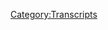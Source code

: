 {{Transcript
    | title         = [[734: October 9, 2022]]
    | caption       = [https://knowledgefight.libsyn.com/734-october-9-2022 Listen to this episode on Libsyn]
    | episodeNumber = [[734: October 9, 2022|734]]
    | length        = 01:28:38
}}

{{MessageBox
    | header     = Warning: Bot Generated Content
    | text       = This transcript was automatically generated by transcription software and likely contains many mistakes and misattributions. Please check the audio for definitive quotes, attribution, and context.
    | image      = N3yvass4myg91.webp
    | imagewidth = 50px
    | id         = warning
}}

{{TranscriptBlock
    | name      = Alex Jones
    | timestamp = 00:00:04.000
    | text      = Red Alert. Red alert. Red alert. Red alert. Red alert. Not not not not not not Knowledge Fight. Dan and Jordan. I am sweating. Knowledge fight dot com. It's time to pray. I have great respect for Knowledge Fight. Knowledge Fight. I'm sick of them posing as if they're the good guys saying we are the bad guys. Knowledge Fight. Dan and Jordan. Knowledge Fight. Need money. Andy in Kansas Andy in Andy Stop it Andy in Kan Andy in Kansas. Andy it's time to pray Andy in Kansas, you're on the air. Thanks for holding. Hello Alex I'm a first time caller I'm a huge fan. I love your work. Knowledge Fight. Knowledge Fight dot com. I love you.
}}

{{TranscriptBlock
    | name      = Dan
    | timestamp = 00:00:58.000
    | text      = Hey, everybody welcome back to Knowledge Fight. I'm Dan.
}}

{{TranscriptBlock
    | name      = Jordan
    | timestamp = 00:01:02.000
    | text      = I'm Jordan
}}

{{TranscriptBlock
    | name      = Dan
    | timestamp = 00:01:02.000
    | text      = We're a couple dudes like to sit around worship at the altar of Celine and talk a little bit about Alex Jones
}}

{{TranscriptBlock
    | name      = Jordan
    | timestamp = 00:01:07.000
    | text      = Oh, Indeed, we are Dan.
}}

{{TranscriptBlock
    | name      = Dan
    | timestamp = 00:01:10.000
    | text      = Jordan.
}}

{{TranscriptBlock
    | name      = Jordan
    | timestamp = 00:01:10.000
    | text      = Dan
}}

{{TranscriptBlock
    | name      = Dan
    | timestamp = 00:01:11.000
    | text      = JorDan.
}}

{{TranscriptBlock
    | name      = Jordan
    | timestamp = 00:01:11.000
    | text      = Quick question for you.
}}

{{TranscriptBlock
    | name      = Jordan
    | timestamp = 00:01:12.000
    | text      = What's up
}}

{{TranscriptBlock
    | name      = Jordan
    | timestamp = 00:01:13.000
    | text      = What's your bright spot today buddy?
}}

{{TranscriptBlock
    | name      = Dan
    | timestamp = 00:01:14.000
    | text      = My bright spot today Jordan is I took a little walk down to the mailbox to drop off some buttons that will be making their way all around this great world of ours. And I'm walking back walking back to my house. I see a corner store. Right I'm gonna go wander in there see if I can find a good snack.
}}

{{TranscriptBlock
    | name      = Jordan
    | timestamp = 00:01:32.000
    | text      = What where was it?
}}

{{TranscriptBlock
    | name      = Dan
    | timestamp = 00:01:34.000
    | text      = Hmm? On the corner.
}}

{{TranscriptBlock
    | name      = Jordan
    | timestamp = 00:01:34.000
    | text      = Oh okay
}}

{{TranscriptBlock
    | name      = Dan
    | timestamp = 00:01:35.000
    | text      = Right on the corner.
}}

{{TranscriptBlock
    | name      = Jordan
    | timestamp = 00:01:36.000
    | text      = Good news.
}}

{{TranscriptBlock
    | name      = Dan
    | timestamp = 00:01:36.000
    | text      = Very easy to find
}}

{{TranscriptBlock
    | name      = Jordan
    | timestamp = 00:01:38.000
    | text      = Excellent.
}}

{{TranscriptBlock
    | name      = Dan
    | timestamp = 00:01:38.000
    | text      = Fits its name
}}

{{TranscriptBlock
    | name      = Jordan
    | timestamp = 00:01:39.000
    | text      = important for a corner store.
}}

{{TranscriptBlock
    | name      = Dan
    | timestamp = 00:01:41.000
    | text      = Yes. So I go in looking for a snack. I love novelty. I love things that, I'm drawn to things that I haven't seen before of course, so I bought like this apple energy drink that I still haven't tried yet. But
}}

{{TranscriptBlock
    | name      = Jordan
    | timestamp = 00:01:55.000
    | text      = wise, does it fear, does it make you fear?
}}

{{TranscriptBlock
    | name      = Jordan
    | timestamp = 00:01:59.000
    | text      = What? I'm missing something
}}

{{TranscriptBlock
    | name      = Jordan
    | timestamp = 00:02:01.000
    | text      = it seems fearful.
}}

{{TranscriptBlock
    | name      = Dan
    | timestamp = 00:02:02.000
    | text      = Are you, I didn't know if there was a reference to something or if you're just asking me
}}

{{TranscriptBlock
    | name      = Jordan
    | timestamp = 00:02:06.000
    | text      = asking you if you're afraid of it
}}

{{TranscriptBlock
    | name      = Jordan
    | timestamp = 00:02:07.000
    | text      = I'm not afraid of it. Okay,
}}

{{TranscriptBlock
    | name      = Dan
    | timestamp = 00:02:08.000
    | text      = I'm just I maybe need a specific mood for it. Actually, I'm not feared I'm not I'm not scared. I'm worried that it's gonna suck a little bit. But I also got this is my bright spot these Arizona, Arnold Palmer half and half fruit snacks
}}

{{TranscriptBlock
    | name      = Jordan
    | timestamp = 00:02:27.000
    | text      = those wound up being your brightspot
}}

{{TranscriptBlock
    | name      = Dan
    | timestamp = 00:02:29.000
    | text      = Well, here I want you to try one I'll explain why it's my brightspot
}}

{{TranscriptBlock
    | name      = Jordan
    | timestamp = 00:02:33.000
    | text      = All right, I need to
}}

{{TranscriptBlock
    | name      = Dan
    | timestamp = 00:02:34.000
    | text      = so you, almost people don't listen to who, people who are just listening to this don't know but almost every time we do an episode, you have an Arnold Palmer half and half iced tea. Indeed I do. And so I saw these oh my god Jordan would probably be interested in this. And so I I looked at the packaging and I couldn't tell what the fuck it was. Because this is you know, an Arnold Palmer is half lemonade, half iced tea. And so I'm like, Are these supposed to be ice tea gummy bear or gummy fruit? And I couldn't tell and so I was staring at the front of the package. Yeah, that gives you no indication, no, whatsoever.
}}

{{TranscriptBlock
    | name      = Jordan
    | timestamp = 00:03:10.000
    | text      = I mean, other than you're like, oh, it's an Arnold Palmer. That means that there's ice tea. There's got to be ice tea,
}}

{{TranscriptBlock
    | name      = Dan
    | timestamp = 00:03:16.000
    | text      = but it should say iced tea fruit snack.
}}

{{TranscriptBlock
    | name      = Jordan
    | timestamp = 00:03:18.000
    | text      = It should be. It needs to. It needs to because it shouldn't be like, it's still vague.
}}

{{TranscriptBlock
    | name      = Dan
    | timestamp = 00:03:24.000
    | text      = I thought the idea was nuts. I thought it was nuts. That Arizona was making fruit snacks.
}}

{{TranscriptBlock
    | name      = Jordan
    | timestamp = 00:03:28.000
    | text      = Yeah, that's a good point.
}}

{{TranscriptBlock
    | name      = Dan
    | timestamp = 00:03:29.000
    | text      = So I think that they're fine but not great, but the brightspot is the confusion. Yes, that moment of staring at the package and being like, is this half iced tea half fruit flavored fruit snack?
}}

{{TranscriptBlock
    | name      = Jordan
    | timestamp = 00:03:43.000
    | text      = That is what you are getting novelty for. That's what you're about. You're about the mystery.
}}

{{TranscriptBlock
    | name      = Dan
    | timestamp = 00:03:48.000
    | text      = It's been a long time since I've stared at a package read everything on it and been like I know this has to be half iced tea but it can't be
}}

{{TranscriptBlock
    | name      = Jordan
    | timestamp = 00:04:01.000
    | text      = and yet, how can it be?
}}

{{TranscriptBlock
    | name      = Dan
    | timestamp = 00:04:04.000
    | text      = I'm baffled I impressed the, I'm impressed with the hustle,  respect the game of course. But the product itself isn't that great.
}}

{{TranscriptBlock
    | name      = Jordan
    | timestamp = 00:04:12.000
    | text      = Having tasted them. iced tea. It's in there.
}}

{{TranscriptBlock
    | name      = Dan
    | timestamp = 00:04:15.000
    | text      = It's not it's not like a strong iced tea.
}}

{{TranscriptBlock
    | name      = Jordan
    | timestamp = 00:04:18.000
    | text      = But you know it's there they went they went hard on the fruit as was wise.
}}

{{TranscriptBlock
    | name      = Dan
    | timestamp = 00:04:22.000
    | text      = I think some tea flavors are like, maybe underrated in some other settings. And I think you know, this done better could be better.
}}

{{TranscriptBlock
    | name      = Jordan
    | timestamp = 00:04:31.000
    | text      = I enjoyed them. I enjoyed the one that I ate. I'm surprised.
}}

{{TranscriptBlock
    | name      = Dan
    | timestamp = 00:04:35.000
    | text      = So what's your bright spot?
}}

{{TranscriptBlock
    | name      = Jordan
    | timestamp = 00:04:36.000
    | text      = Oh, my bright spot. Dan. You know, I haven't talked too much about the old baseball this summer because the Cubs are, I'm actively trying to avoid them. The ownership in Chicago, etc. Oh, no. Oh, you know the whole thing here about it. Um, so, but this has been you know how last year I was like, oh Shohei Otani put together the greatest season of Baseball ever put together? I heard he got better this year. What he got better?
}}

{{TranscriptBlock
    | name      = Dan
    | timestamp = 00:05:03.000
    | text      = Well, I mean, he's coming into his own. Exactly.  He's a baby
}}

{{TranscriptBlock
    | name      = Jordan
    | timestamp = 00:05:07.000
    | text      = Exactly. He got better this year. I'm scared of what he's going to do next year. I think he's going to kill a man with his greatness. Oh, he'll just begin to glow. I mean, his hair is gonna go out. Yeah, obviously that's what's gonna happen. That means that freeze is  right around the corner
}}

{{TranscriptBlock
    | name      = Dan
    | timestamp = 00:05:24.000
    | text      = What if we end up in a situation where it's just he's the whole team, right?
}}

{{TranscriptBlock
    | name      = Jordan
    | timestamp = 00:05:30.000
    | text      = Could be, I do, throws a pitch and then runs the field. I genuinely believe that the ultimate baseball challenge now is cloning Shohei Otani eight more times, and having him eight nine hims play against the best that the rest of the world has to offer. At every position.
}}

{{TranscriptBlock
    | name      = Dan
    | timestamp = 00:05:47.000
    | text      = You could have a one person baseball team because one side just has to hit Yep. So there you go. Yep. And then the other side. Well, I guess you need a catcher. But if you're a good enough pitcher, you don't need that outfield. Oh, no, no, no need people on the base.
}}

{{TranscriptBlock
    | name      = Jordan
    | timestamp = 00:06:00.000
    | text      = So that's the legend of satchel page he used to while he was pitching in, in the leagues, you know, he used to be like, Hey, I got the next three. And he'd send the entire outfield and the team behind him off the field and then he would pitch by himself. I did not know that. And he would strike them out three in a row, buddy. Wow. Yeah, what what? You've got to really be confident. Single to home run. Real, real dumb. Because you're gonna because even if it's like a bunt, you're gonna have to go run for it. And then you have to tag him. So it's gonna be a home run. Yeah, you got to strike about Yeah, that's brutal.
}}

{{TranscriptBlock
    | name      = Dan
    | timestamp = 00:06:37.000
    | text      = That's an interesting question. Okay. So if someone bunted. Yeah, and you run to get it, and you're chasing them, you have to chase them. But do you have to chase them by the path of the bases?
}}

{{TranscriptBlock
    | name      = Jordan
    | timestamp = 00:06:47.000
    | text      = No, you do not have to be in the base, Yes, you can cut across,
}}

{{TranscriptBlock
    | name      = Dan
    | timestamp = 00:06:50.000
    | text      = there's a chance that's not a homerun,
}}

{{TranscriptBlock
    | name      = Jordan
    | timestamp = 00:06:51.000
    | text      = that it's possible. It's possible. But you know, the pitchers aren't notorious for being the best at chasing people down. And tagging them
}}

{{TranscriptBlock
    | name      = Dan
    | timestamp = 00:06:58.000
    | text      = that's true. Yeah, I do. Imagine a fun scenario where you know, because like when there's like, someone has the ball and they're trying to tag someone run back to the base. Yes, yeah. In a pickle. Yes. I imagine that. But like the runner would be able to go all the way back to first.
}}

{{TranscriptBlock
    | name      = Jordan
    | timestamp = 00:07:16.000
    | text      = Yeah, that would be one way to do it. I imagine. I think I would prefer if this was more modern day. And it was a bad pitcher that everybody knew was bad and he somehow
}}

{{TranscriptBlock
    | name      = Dan
    | timestamp = 00:07:27.000
    | text      = Scott Spiezio
}}

{{TranscriptBlock
    | name      = Jordan
    | timestamp = 00:07:28.000
    | text      = somehow convinced the outfield and infield to get off the field. Like a five ERA. He's like, Hey, listen, guys. I got this one.
}}

{{TranscriptBlock
    | name      = Dan
    | timestamp = 00:07:38.000
    | text      = It'd be awesome. Oh, that'd be great. And then I'm the batter. Yeah, I hit a home run. crab walk around the bases.
}}

{{TranscriptBlock
    | name      = Jordan
    | timestamp = 00:07:45.000
    | text      = There's no way to stop you.
}}

{{TranscriptBlock
    | name      = Dan
    | timestamp = 00:07:47.000
    | text      = So Jordan, today we have an episode to go over. Excellent. We're gonna be talking about October 9 2022. That would be a Sunday episode. Some shit goes down. And there's some angles on this stuff that I want to talk about
}}

{{TranscriptBlock
    | name      = Jordan
    | timestamp = 00:08:03.000
    | text      = Is the entire thing just him playing music and kind of mugging to the camera.
}}

{{TranscriptBlock
    | name      = Dan
    | timestamp = 00:08:08.000
    | text      = I wish, man. The you know what, that to me was a bit refreshing in some ways, it was, because it does harken back to like, 2008 times. Yeah, when he'd just like rock out to songs. There was more of a freedom. And so you know, I I've been thinking about this a little bit. One of the things that I hate about Alex's present day stuff is he is such like, a he chases attention so much. Yeah. Like, I think social media fucked him up. Yeah, I think that like,
}}

{{TranscriptBlock
    | name      = Jordan
    | timestamp = 00:08:40.000
    | text      = I mean, that's not, that's not unusual. I think social media fucked all of us up. Honestly,
}}

{{TranscriptBlock
    | name      = Dan
    | timestamp = 00:08:45.000
    | text      = that's true. But he's he's also got like an attention model that or a business model? That's so based around totally capturing attention. Absolutely. I just I feel like it wouldn't have, he wouldn't behave the same way in previous eras of his career, like his information would be just as bad but he wouldn't be so annoyingly chasing down like X, Y or Z meme that he wants to try and like seem like just try and get a little bit of attention. Yeah, it's just it's, I hate to say that it's beneath him because it's not.
}}

{{TranscriptBlock
    | name      = Jordan
    | timestamp = 00:09:18.000
    | text      = No, here's what I'll say. Here's what I'll say. Part of the reason that he can get away with saying that or he could get away with saying he was above the left right paradigm was not necessarily his political beliefs. It was also the complete lack of care that he gave toward like all of a sudden he just made a listen. Turn this track up, you know, like, yeah, you're above the left right paradigm. You're just having a good time singing along to a song right now. Right.
}}

{{TranscriptBlock
    | name      = Dan
    | timestamp = 00:09:41.000
    | text      = And the guests that he would have kind of gave that appearance too because they weren't like meme people, totally, and Carpe Donktum, it'd be like boring ass people like G Edward Griffin. Yep. Or like Jim Tucker. Like these boring ass old dudes.
}}

{{TranscriptBlock
    | name      = Jordan
    | timestamp = 00:09:56.000
    | text      = He gave the feeling if you're at a negotiating table with Alex about whether or not to listen to his show, back then he would have been able to walk away from the table. You know, he would have been like, Fuck you don't listen to my show, but now he's kind of got that like, okay, you don't like it now but how about this? Oh, try this
}}

{{TranscriptBlock
    | name      = Dan
    | timestamp = 00:10:13.000
    | text      = Have I introduced you to my friend Laura Loomer.
}}

{{TranscriptBlock
    | name      = Jordan
    | timestamp = 00:10:15.000
    | text      = Totally Yes. Yeah. All right, gotta be able to walk away from the table.
}}

{{TranscriptBlock
    | name      = Dan
    | timestamp = 00:10:20.000
    | text      = A little sad. Yep. Anyway, we'll get down to business on today's episode. But first, Jordan, let's say hello to some new wonks. Oh, that's a great idea. So first, I joined to help Dan cover the cost of mailing pins and to tell Jordan he does a great job too thank you so much. You're now a policy wonk.
}}

{{TranscriptBlock
    | name      = Alex Jones
    | timestamp = 00:10:33.000
    | text      = I'm a policy wonk.
}}

{{TranscriptBlock
    | name      = Jordan
    | timestamp = 00:10:34.000
    | text      = Thank you very much
}}

{{TranscriptBlock
    | name      = Dan
    | timestamp = 00:10:34.000
    | text      = Pins buttons badges so many words, you're going for it, next DJ nose blow. Thank you so much you are now a policy wonk.
}}

{{TranscriptBlock
    | name      = Alex Jones
    | timestamp = 00:10:34.000
    | text      = I'm a policy wonk.
}}

{{TranscriptBlock
    | name      = Dan
    | timestamp = 00:10:37.000
    | text      = Thank you very much, fewer words.
}}

{{TranscriptBlock
    | name      = Dan
    | timestamp = 00:10:37.000
    | text      = That might be a cocaine thing that well, next, Gary Poupon, thank you so much you are now a policy wonk
}}

{{TranscriptBlock
    | name      = Alex Jones
    | timestamp = 00:10:41.000
    | text      = I'm a policy wonk.
}}

{{TranscriptBlock
    | name      = Jordan
    | timestamp = 00:10:42.000
    | text      = Thank you very much.
}}

{{TranscriptBlock
    | name      = Dan
    | timestamp = 00:10:44.000
    | text      = My grandpa pretended that he came up with the Grey Poupon joke,
}}

{{TranscriptBlock
    | name      = Jordan
    | timestamp = 00:10:55.000
    | text      = he was one of those guys who just kind of made a weird lieout of no, just like, oh,
}}

{{TranscriptBlock
    | name      = Dan
    | timestamp = 00:11:00.000
    | text      = it took a while for me to realize nah.
}}

{{TranscriptBlock
    | name      = Jordan
    | timestamp = 00:11:03.000
    | text      = That's hard to believe.
}}

{{TranscriptBlock
    | name      = Dan
    | timestamp = 00:11:05.000
    | text      = Next, me from the future. How'd that trial go? Thank you so much. You're now a policy wonk.
}}

{{TranscriptBlock
    | name      = Alex Jones
    | timestamp = 00:11:09.000
    | text      = I'm a policy wonk.
}}

{{TranscriptBlock
    | name      = Jordan
    | timestamp = 00:11:10.000
    | text      = Thank you very much.
}}

{{TranscriptBlock
    | name      = Dan
    | timestamp = 00:11:12.000
    | text      = Andhey, Brian, demons. Thank you so much for now policy wonk.
}}

{{TranscriptBlock
    | name      = Alex Jones
    | timestamp = 00:11:15.000
    | text      = I'm a policy wonk.
}}

{{TranscriptBlock
    | name      = Jordan
    | timestamp = 00:11:16.000
    | text      = Thank you very much.
}}

{{TranscriptBlock
    | name      = Dan
    | timestamp = 00:11:17.000
    | text      = Got a couple technocrats in the mix. Jordan. So first, Dan's irrepressible guttural internal screams of bullshit while Alex was on the witness stand. Thank you very much. You're now a technocrat. Clearly they were repressible, though. Well, man, we didn't test them to the extreme because we did leave the courtroom the second day.
}}

{{TranscriptBlock
    | name      = Jordan
    | timestamp = 00:11:35.000
    | text      = Well, the problem is, I think we would need to get in a laboratory setting to do that where we can remove the you know,
}}

{{TranscriptBlock
    | name      = Dan
    | timestamp = 00:11:41.000
    | text      = the confounding variables. Like the Texas heat.
}}

{{TranscriptBlock
    | name      = Jordan
    | timestamp = 00:11:44.000
    | text      = Yeah. Totally. All of the things that could have gone wrong. Yes.
}}

{{TranscriptBlock
    | name      = Dan
    | timestamp = 00:11:47.000
    | text      = And I'm not a bot, I'm an asshole. Thank you so much. You're now a technocrat.
}}

{{TranscriptBlock
    | name      = Alex Jones
    | timestamp = 00:11:51.000
    | text      = I'm a policy wonk. 4 stars, go home to your mother and tell her you're brilliant. Someone. Someone. Sodomite sent me a bucket of poop. Daddy shark. Jar Jar Binks has a Caribbean black accent. He's a loser. Little little titty baby. I don't want to hate black people. I renounce Jesus Christ.
}}

{{TranscriptBlock
    | name      = Dan
    | timestamp = 00:12:11.000
    | text      = Thank you so much. Yes. Thank you. Now, Jordan, Sunday episode. Sunday is for Sunday is the fun day.
}}

{{TranscriptBlock
    | name      = Jordan
    | timestamp = 00:12:19.000
    | text      = Sure, you know, soft launch day?
}}

{{TranscriptBlock
    | name      = Dan
    | timestamp = 00:12:21.000
    | text      = Well, that is definitely a way that Alex has used some of this in the past. And to like, try and feel some stuff out, you know, whether it's sort of giving a dress rehearsal to narrative,
}}

{{TranscriptBlock
    | name      = Jordan
    | timestamp = 00:12:34.000
    | text      = almost a focus group also, you know, like
}}

{{TranscriptBlock
    | name      = Dan
    | timestamp = 00:12:37.000
    | text      = But it's a focus group of one.
}}

{{TranscriptBlock
    | name      = Jordan
    | timestamp = 00:12:38.000
    | text      = Yeah, well, that's a good point
}}

{{TranscriptBlock
    | name      = Dan
    | timestamp = 00:12:40.000
    | text      = How does this feel coming out of my mouth.
}}

{{TranscriptBlock
    | name      = Jordan
    | timestamp = 00:12:41.000
    | text      = That's a good point.
}}

{{TranscriptBlock
    | name      = Dan
    | timestamp = 00:12:43.000
    | text      = Am I ashamed to have said this?
}}

{{TranscriptBlock
    | name      = Jordan
    | timestamp = 00:12:46.000
    | text      = How much am I ashamed?
}}

{{TranscriptBlock
    | name      = Dan
    | timestamp = 00:12:47.000
    | text      = Does this feel profitable?
}}

{{TranscriptBlock
    | name      = Jordan
    | timestamp = 00:12:49.000
    | text      = What is the threshold?
}}

{{TranscriptBlock
    | name      = Dan
    | timestamp = 00:12:50.000
    | text      = So we got Alex teasing some information that he has based on deep Intel? Okay.
}}

{{TranscriptBlock
    | name      = Alex Jones
    | timestamp = 00:12:56.000
    | text      = I talked to a lot of people, Friday, Saturday, and then today in different levels of government and corporations, and I called them to ask them what Intel they had on the economy. And they all gave me similar answers.
}}

{{TranscriptBlock
    | name      = Jordan
    | timestamp = 00:13:14.000
    | text      = Bad
}}

{{TranscriptBlock
    | name      = Alex Jones
    | timestamp = 00:13:15.000
    | text      = and I do have some big breaking news that I'm gonna be laying out here today. But but here's just one of the pieces. Well, I'm gonna get to it later,this stuff. What? And I don't want to announce these major layoffs that are about to happen across the US in the next two weeks to scare people but but I am doing it so you know that our sources are real. What? But massive layoffs at some of the biggest corporations here in the United States.
}}

{{TranscriptBlock
    | name      = Dan
    | timestamp = 00:13:49.000
    | text      = What a way to find out your fired.
}}

{{TranscriptBlock
    | name      = Jordan
    | timestamp = 00:13:51.000
    | text      = Yeah. That'd be interesting. You're just you're just working at Goldman Sachs. You got your computer up, listen to the little AJ and then you go oh, no,
}}

{{TranscriptBlock
    | name      = Dan
    | timestamp = 00:14:01.000
    | text      = it'd be great if your boss like called you into their office and they're
}}

{{TranscriptBlock
    | name      = Jordan
    | timestamp = 00:14:05.000
    | text      = Hey, listen to this report. You know, just listen to this. Keep an eye out.
}}

{{TranscriptBlock
    | name      = Dan
    | timestamp = 00:14:09.000
    | text      = See if you can get the underlying message.
}}

{{TranscriptBlock
    | name      = Jordan
    | timestamp = 00:14:12.000
    | text      = Here's why. Here's what I want you to know, that he's gonna be proven right, to you at least
}}

{{TranscriptBlock
    | name      = Dan
    | timestamp = 00:14:18.000
    | text      = Sample size of one. Yeah, so Alex has this deep intel that there's massive layoffs coming at unspecified companies later this year. And I gotta say, it's gonna be a bloodbath. Oh, no.
}}

{{TranscriptBlock
    | name      = Alex Jones
    | timestamp = 00:14:31.000
    | text      = And I'll get to that next hour. Because even though it's important to break this stuff, it feels dirty to let people know what's about to happen in their companies even though I'm not these companies, even though I'm not the one doing it. But a man's got to do what a man's got to do. And I will do what I got to do. What, but it's it's big, and it's bad. Now, the layoffs start in two weeks. They're gonna get really bad right after the midterm so as a as a Christmas present in late November to kill the Christmas shopping season, they're going to have just a bloodbath of the stock market. That's what the currently is the plan.
}}

{{TranscriptBlock
    | name      = Dan
    | timestamp = 00:15:12.000
    | text      = Oh, so probably won't happen and then you'll say the plan changed. Yeah, they change the plan. Okay. Just so we're clear, this is strategic flexibility or something
}}

{{TranscriptBlock
    | name      = Jordan
    | timestamp = 00:15:20.000
    | text      = Absolutely. They've got multiple plans that they could audible to at any given point in time.
}}

{{TranscriptBlock
    | name      = Dan
    | timestamp = 00:15:25.000
    | text      = The layoffs start in two weeks, sounds like an internal issue for Alex.
}}

{{TranscriptBlock
    | name      = Jordan
    | timestamp = 00:15:29.000
    | text      = Does feel that he is giving his employees two week notice. Yeah, that is very nice of you. It's not often your employer gives you two weeks notice.
}}

{{TranscriptBlock
    | name      = Dan
    | timestamp = 00:15:37.000
    | text      = Yeah, if I was sitting behind the board, I'd be like, Oh,
}}

{{TranscriptBlock
    | name      = Jordan
    | timestamp = 00:15:42.000
    | text      = holding the boom mic, going aww this isn't gonna be a good day
}}

{{TranscriptBlock
    | name      = Dan
    | timestamp = 00:15:45.000
    | text      = Alex is, out of nowhere, spinning a bizarre, vague conspiracy about jobs disappearing in two weeks. I might see some writing on the wall.
}}

{{TranscriptBlock
    | name      = Jordan
    | timestamp = 00:15:56.000
    | text      = I don't know. I don't know. We'll see. In six months, I might be replaced with a little button pusher the, would be like, Jordan's angry, ahh!.
}}

{{TranscriptBlock
    | name      = Dan
    | timestamp = 00:16:04.000
    | text      = No one would be able to tell if that hadn't happened already.
}}

{{TranscriptBlock
    | name      = Jordan
    | timestamp = 00:16:06.000
    | text      = It would be hard. It would be hard.
}}

{{TranscriptBlock
    | name      = Dan
    | timestamp = 00:16:09.000
    | text      = You're just AI
}}

{{TranscriptBlock
    | name      = Jordan
    | timestamp = 00:16:11.000
    | text      = That's that's, I'm the only true AI test. I have the, I'm the first AI to really piss off Turing.
}}

{{TranscriptBlock
    | name      = Dan
    | timestamp = 00:16:17.000
    | text      = People don't really understand how much of a homebody I am. I've actually invented
}}

{{TranscriptBlock
    | name      = Jordan
    | timestamp = 00:16:21.000
    | text      = You built me? Oh, I've finally found out you're my Creator. god damn
}}

{{TranscriptBlock
    | name      = Dan
    | timestamp = 00:16:27.000
    | text      = and I can destroy you.
}}

{{TranscriptBlock
    | name      = Jordan
    | timestamp = 00:16:28.000
    | text      = I'm getting Westworlded  as we speak.
}}

{{TranscriptBlock
    | name      = Dan
    | timestamp = 00:16:30.000
    | text      = So Alex gets into sitting around talking about his inspirations a little bit. And boy, this list is a bunch of losers.
}}

{{TranscriptBlock
    | name      = Alex Jones
    | timestamp = 00:16:38.000
    | text      = I've been doing the Sunday live broadcast now for 15 years, four to 6pm and doing the regular syndicated weekday show 11am to 3pm for 24 years, been on air 28 years and boy has what all the old timers told me was coming when I was a little kid. When I was in high school in college, everything they told me turned out to be true. Everything my grandfathers told me, everything my father told me, everything my father's uncle told me, everything my uncle told me, everything that Barry Goldwater said, everything Ron Paul said, everything that Joseph McCarthy said, everything that Robert Welch said, everything G. Everet Griffin said, everything that Ted Gunderson said, everything that Aaron Russo, said everything that Charlotte Iserbyt said, everything that Phyllis Schlafly said. Everything theysaid came true.
}}

{{TranscriptBlock
    | name      = Dan
    | timestamp = 00:17:45.000
    | text      = Nope.
}}

{{TranscriptBlock
    | name      = Jordan
    | timestamp = 00:17:46.000
    | text      = Yeah. Yeah. I mean, that's a list of people who bear little difference from dumpsters. Yeah.
}}

{{TranscriptBlock
    | name      = Dan
    | timestamp = 00:17:56.000
    | text      = Yeah. I mean, just one example on there that's fun is Aaron Russo. Yeah, like everything he said came true. All right. Well, the person that he said was a member of the Rockefeller family was a guy who was pretending to be related to them, just happened to have the same last name, right. So a lot of that I mean, didn't come true. And he was either a participant in a fraud or he was conned by this guy himself.
}}

{{TranscriptBlock
    | name      = Jordan
    | timestamp = 00:18:20.000
    | text      = That's a good point. Most of those people have been in part or completely convicted of fraud. Hmm. You can't, everything you say can come true if you've got a fraud conviction.
}}

{{TranscriptBlock
    | name      = Dan
    | timestamp = 00:18:33.000
    | text      = Ted Gunderson deeply involved in the Satanic Panic of the 80s.
}}

{{TranscriptBlock
    | name      = Jordan
    | timestamp = 00:18:37.000
    | text      = Yeah, absolutely. Garbage people.
}}

{{TranscriptBlock
    | name      = Dan
    | timestamp = 00:18:40.000
    | text      = Oh, John Birch Society, cold war dead Enders
}}

{{TranscriptBlock
    | name      = Jordan
    | timestamp = 00:18:44.000
    | text      = really gonna go out on a limb and say this McCarthy character who? Not a good guy? No, not a good guy. Wow. There's a lot of disagreement
}}

{{TranscriptBlock
    | name      = Dan
    | timestamp = 00:18:51.000
    | text      = Look, man, the media will tell you that he's not a good guy. Yeah. They're taken him out of context. Yeah, that's fair. So anyway, because of all these people, like influencing Alex, when he was younger, he knew all this was coming.
}}

{{TranscriptBlock
    | name      = Alex Jones
    | timestamp = 00:19:05.000
    | text      = They even got it down to the timeframe and what years it would happen. You know why? Because they had worked at the highest levels of corporations and government. And they had people try to bring them into it to be part of it. Including some people in my family who were patriots and said no. And they took the big, powerful, high paying jobs they had and they went back to being farmers and auto mechanics and running convenience stores. Rather than be part of the evil. And they had their souls and have their souls. When I learned about this as a child, and then learned it was true as I grew up and saw it happening in the world. It was very adventurous, it was exciting to be battling with a world order. You can see them trying to launch their programs. You can see the embryonic levels of what they built, but now we're facing the full grown New World Order. It's not in It's not in beta anymore. It's in full blown attack mode. So we're not going to have to wait for it anymore. Everybody's going to have to either find God or find the devil. Because you're going to find one or the other because that's what's going on here.
}}

{{TranscriptBlock
    | name      = Dan
    | timestamp = 00:20:17.000
    | text      = You got to find somebody,
}}

{{TranscriptBlock
    | name      = Jordan
    | timestamp = 00:20:18.000
    | text      = Man I don't want to find one or the other.
}}

{{TranscriptBlock
    | name      = Dan
    | timestamp = 00:20:20.000
    | text      = No, no, I, I'm gonna sit this one out.
}}

{{TranscriptBlock
    | name      = Jordan
    | timestamp = 00:20:23.000
    | text      = Yeah, it seems like their gig, man. I don't have anything to do with this. Yeah, I didn't start anything.
}}

{{TranscriptBlock
    | name      = Dan
    | timestamp = 00:20:30.000
    | text      = So I think that's a really revealing clip. And I fully believe Alex's telling of his younger years. Yeah. When he was a kid and his weirdo John Birch Society family members told him that they were involved in fighting a giant worldwide communist conspiracy that was being led by the devil. I thought that was pretty exciting for him. Your imagination and ability to immerse yourself in fantasies is very strong as a child, and it can be really fun to create elaborate games to try and escape the simplicity or boringness, or shortcomings of your real life. Every kid has played superhero at some point, right? Like I even had a cape when I was a kid. That's how that's how escapist I was. Yeah.
}}

{{TranscriptBlock
    | name      = Jordan
    | timestamp = 00:21:07.000
    | text      = Now Now I'm imagining a John Birch Society Bill Watterson.
}}

{{TranscriptBlock
    | name      = Dan
    | timestamp = 00:21:11.000
    | text      = I'm not. So that, the issue here is that Alex is still doing this. He's a 48 year old man and he's never really gotten past that point of experiencing life like a child casting himself as the crusading hero saving the world from evil. When you realize that Alex was just a kid roleplaying, fighting evil globalists, and now he's an adult role playing fighting evil globalist, it's pretty easy to see that he's basically still that same child. Let me put this in this way. Replace the evil globalists with pirates. And this dynamic becomes a little clearer about what Alex's maturity level is
}}

{{TranscriptBlock
    | name      = Jordan
    | timestamp = 00:21:49.000
    | text      = something very similar to that. Yeah. Yeah. I mean, it is it is. What Uh, okay, so John Birch Society, Calvin. Oh, no.
}}

{{TranscriptBlock
    | name      = Dan
    | timestamp = 00:22:01.000
    | text      = All right, give it to me. Give me the elevator.
}}

{{TranscriptBlock
    | name      = Jordan
    | timestamp = 00:22:04.000
    | text      = Okay, so remember, like Calvin Ball should be called Schlafly ball. All right, all right. And you hit women in the stomach with the ball. But you can only, you can't hit the same woman twice. That's the only rule of Schlafly ball. Okay, you can Oh my god. And then John Birch Society is bad.
}}

{{TranscriptBlock
    | name      = Dan
    | timestamp = 00:22:26.000
    | text      = Dad thinks that everybody's out to get him.
}}

{{TranscriptBlock
    | name      = Jordan
    | timestamp = 00:22:29.000
    | text      = Yeah, but he still rides his bike a lot. That one is still fine.
}}

{{TranscriptBlock
    | name      = Dan
    | timestamp = 00:22:32.000
    | text      = And Hobbes is super into the free market
}}

{{TranscriptBlock
    | name      = Jordan
    | timestamp = 00:22:36.000
    | text      = is what would it be? Hobbes is the, I suppose physical manifestation of Hitler.
}}

{{TranscriptBlock
    | name      = Dan
    | timestamp = 00:22:42.000
    | text      = Okay. Yeah. Or like, won't stop talking about the Second Amendment and nullification of state laws.
}}

{{TranscriptBlock
    | name      = Jordan
    | timestamp = 00:22:51.000
    | text      = I built the Transmogrifier. Oh, did you ,with my tax dollars, please? Yeah. Dammit.
}}

{{TranscriptBlock
    | name      = Dan
    | timestamp = 00:22:56.000
    | text      = Hobbs doesn't doesn't want the wagon to be on any roads. Anyway, yes. There's some good news. Yeah, a lot of bad news so far. But there's some good news.
}}

{{TranscriptBlock
    | name      = Alex Jones
    | timestamp = 00:23:06.000
    | text      = Let me tell you what's coming up now. Because the backdrop of that terrible news and the terrible military news and the war news is some really good news. I've got three stacks that I want to cover with the good news. And they're all really splendid. And it shows that people are waking up and takeing action. And it shows Newtonian physics is again being proven accurate for every action, there's an opposite and equal reaction, or opposite and equal reaction. So let me start getting into the good news first. Pay Pal came out on Friday in their terms of service officially. And said if we don't like what you say or what you believe we will fine you $2,500 per infraction. There was a gigantic backlash and they revoked it and said, We're sorry. We're not going to do it. You mean for now? They've gotten away with so much for so long. I told you next is debanking. Next is a universal basic income and the social credit score and total control, when they snap their fingers and say jump. You say yes sir master how high.
}}

{{TranscriptBlock
    | name      = Dan
    | timestamp = 00:24:10.000
    | text      = So there was a bit of a misunderstanding about Pay Pal that's now being misreported by Alex to claim a non existent victory.. Here's the condensed version of what's going on here. Pay Pal has certain rules about what their service cannot be used for. For instance, you can't use it to pay assassins or sell drugs. In a version of their acceptable use policy they included on their list of prohibited uses things that quote are fraudulent, promote misinformation or are harmful. This language was subsequently removed from the policy statement, which I guess Alex is taking credit for. great. They never were going to find you $2,500 for spreading misinformation. This is a misreporting of their policy that relates to PayPal's ability to charge you $2,500 If you're sued for doing any of the prohibited activities, when using their service. right, This is essentially a flat rate per violation that they assess to protect themselves and recoup expenses that may come from you using PayPal to do things that they explicitly say you can't. Sure, sure. Anyway, the story is more useful to Alex the way he tells it. But ironically, that's Alex spreading misinformation, which luckily won't get him fined by PayPal and wouldn't have before either, because this is a full of shit narrative.
}}

{{TranscriptBlock
    | name      = Jordan
    | timestamp = 00:25:20.000
    | text      = So what why did I hear so much about it? Or like, Why did I see so much about it? Did everybody freak out about it?
}}

{{TranscriptBlock
    | name      = Dan
    | timestamp = 00:25:27.000
    | text      = Yeah, there was some there was some back. There's considerable backlash. Right, on, folks. And, you know, I think it probably does come down to the fact that PayPal did remove that language from their Acceptable Use Agreement. I think that that probably facilitated a larger news cycle. Right. Right. Because then it kind of implies that they were guilty about Sure. Sure. Sure. Sure. And I don't know. I mean, I said it was a mistake that that was in there, which I'm not sure I fully buy but either way. The reality of it is, you know, you there is no fine that was going to be assessed for spreading disinformation. Yeah. And look, I mean, it even within the language that was removed, like, the you can't use it for things that are fraudulent, right, that's still true.
}}

{{TranscriptBlock
    | name      = Jordan
    | timestamp = 00:26:17.000
    | text      = Oh, okay. Well, that's good. Right. Yeah.
}}

{{TranscriptBlock
    | name      = Dan
    | timestamp = 00:26:20.000
    | text      = I mean, how could you use PayPal to do frauds? Yeah, that would be bad by their terms of service,
}}

{{TranscriptBlock
    | name      = Jordan
    | timestamp = 00:26:26.000
    | text      = they wouldn't be happy about that. Because then people would be like, Oh, you can use Pay Pal for fraud, and then the government would be like, you shouldn't be able to use Pay Pal for fraud.
}}

{{TranscriptBlock
    | name      = Dan
    | timestamp = 00:26:33.000
    | text      = I would guess if I had to assume, that language was something that they wanted to be in there. But before they published it before, you get to tweak it a little bit because promote misinformation and are harmful are too vague.
}}

{{TranscriptBlock
    | name      = Jordan
    | timestamp = 00:26:49.000
    | text      = That's kind of what I feel like was going on is that they were like, well promote misinformation. Eventually, that comes down to who thinks what's misinformation, and maybe we shouldn't, Yeah, it's real messy to get involved.
}}

{{TranscriptBlock
    | name      = Dan
    | timestamp = 00:27:01.000
    | text      = But at the same time, you wouldn't want to be in a situation where you couldn't kick someone off who was you know, running misinformation empire, was hurting people, didn't want to be associated with
}}

{{TranscriptBlock
    | name      = Jordan
    | timestamp = 00:27:12.000
    | text      = absolutely, no shirt, no shoes, no lies, no service.
}}

{{TranscriptBlock
    | name      = Dan
    | timestamp = 00:27:15.000
    | text      = So yeah, I would assume that the accident was that they just put that out without like, realizing or finishing the job of fleshing out what those things mean. Sure, sure. But either way, Alex's story is full of shit. Yeah, that sounds right. Anyway, time to time to find your will find your spirit.
}}

{{TranscriptBlock
    | name      = Jordan
    | timestamp = 00:27:32.000
    | text      = Where is it?
}}

{{TranscriptBlock
    | name      = Dan
    | timestamp = 00:27:33.000
    | text      = I don't know.
}}

{{TranscriptBlock
    | name      = Alex Jones
    | timestamp = 00:27:33.000
    | text      = Okay, once we find our soul, once we find our will, once we find our spine. Once we find our huevos. Once we find our ovaries if you're a woman, once you find your brain, once you find your will, your survival instinct. This will all turn around real fast. But none of that goes much further. That's why I'm like the edge of a cliff here. We're all being pushed over to like folks, we can turn around. We don't have to do this. And they're behind us trying to scare us to run off the edge of a cliff. All we got to do, say no. And come back for air. It's like, they've hypnotized us, and we're at the bottom of the pool 10 feet under, they're just they've hypnotized us. And we think we can't swim to the surface. Well, when we pass out, we're going to drown. We got time to swim back to the surface. But we just got to decide to come out of the trance and go, Hey, this is a bad idea. I'm gonna swim 10 feet to the surface. Just it's so easy, but you got to do it. It's that easy. But you got to decide. These people are out to get you, people like Well, that's scary couldn't we have predators and really evil people in command. That's one basic criminology and you study and it's very interesting. Most victims of crime, couldn't believe it was happening to them and didn't fight back or didn't even run and complied. And corporations teach people comply with crime, comply with robbers. And of course, that just makes it worse and worse and worse. When you don't comply with criminals. They're a scarce commodity, and they live in fear. When we comply. We die.
}}

{{TranscriptBlock
    | name      = Dan
    | timestamp = 00:28:58.000
    | text      = It sure sounds like Alex is saying that if you're the victim of a crime, it's because you didn't fight back enough. Yeah, he is saying that because that's what he believes. Yeah, that's why he thinks society would be perfect and polite if everyone was carrying a gun at all times, because to him you can't be a victim if you're armed, which is also bullshit, right? This is a disgusting mentality that Alex is espousing, masquerading as a message of empowerment. Also to touch on that point that he makes about corporations teaching you to comply with criminals like robbers, that's really important and good advice. I've worked at a couple of gas stations in my life and I was even robbed at gunpoint once at one of them. If you work in a setting like this, you will have your bosses tell you that if someone wants to rob you, go along with everything they're saying, unless they want you to leave the store, then it becomes a completely different crime and if you're looking at being kidnapped, you shouldn't comply. We never go to a second location, but in the overwhelming majority of cases the person robbing you doesn't want to hurt you. They just want money which is replaceable and the store is likely insured anyway. There's literally no point in fighting back and risking escalation to situation into one way where people get hurt or even killed. Yeah, the same is true in a lot of stores. Like for instance, I worked at an Office Depot. And they very clearly told us that if the alarm goes off that someone left without paying for something, don't chase them, just let them go, why, There are cameras up. And again, the stolen item is just a stolen item, you don't have to risk your well being over it. In reality, there's an issue here where your employer doesn't want to get sued by your family if you're killed on the job and taking a hit of whatever the robber gets away with from the tail is small potatoes. Yeah, but whatever the motivation, it's very weird that these bosses and corporations seem to care a lot more about your well being than Alex
}}

{{TranscriptBlock
    | name      = Jordan
    | timestamp = 00:30:37.000
    | text      = is. Well, I mean, it's weird to me that people were like, instinctively want to fight back. You know, they want to, shooting people that like the people not It's not I don't
}}

{{TranscriptBlock
    | name      = Dan
    | timestamp = 00:30:47.000
    | text      = I don't know if they do. Alex does. Thinking about the situation.
}}

{{TranscriptBlock
    | name      = Jordan
    | timestamp = 00:30:51.000
    | text      = No, I mean, though, I mean, the people in like the big news stories, who do the thing where they're like heroes saves the, and every time I'm like, all of that, compared to your life is absolute garbage. You risked your life and you ended somebody else's for nothing. You know, like, that kind of makes me feel crazy. That's somebody else's bullshit too, that's not even your garbage?
}}

{{TranscriptBlock
    | name      = Dan
    | timestamp = 00:31:14.000
    | text      = Well, yeah. In terms of like a robber, particularly, it's wild. I think I think there is a difference. And I don't want to unpack this fully. But there is a difference if there is a threat to other people. Oh, for sure. Like if someone's shooting people there. Yeah, that whole thing. I don't trust the average person to negotiate a hostage situation.
}}

{{TranscriptBlock
    | name      = Jordan
    | timestamp = 00:31:35.000
    | text      = I'm a great negotiator. I would never, I would never intervene. I would just talk my way out of that.
}}

{{TranscriptBlock
    | name      = Dan
    | timestamp = 00:31:39.000
    | text      = I don't I didn't program you for that.
}}

{{TranscriptBlock
    | name      = Jordan
    | timestamp = 00:31:43.000
    | text      = But you programmed me to think I could? What a weird programmer.
}}

{{TranscriptBlock
    | name      = Dan
    | timestamp = 00:31:48.000
    | text      = Yeah, I just I think I think that this is dumb, irresponsible and offensive to people who are the survivors of crimes. Yeah, absolutely. Anyway, Alex gets to talking about Trump. Now we know that Alex likes Trump, but also he doesn't like him. But he likes him. But also, there's some problem.
}}

{{TranscriptBlock
    | name      = Jordan
    | timestamp = 00:32:04.000
    | text      = It has been reported in the news that he has gotten off the Trump train at least six times in the past eight years, eight months, something like that. Yeah.
}}

{{TranscriptBlock
    | name      = Dan
    | timestamp = 00:32:12.000
    | text      = Alex has an interesting comparison to make about Trump.
}}

{{TranscriptBlock
    | name      = Alex Jones
    | timestamp = 00:32:15.000
    | text      = I'm not doing a popularity contest with Trump and DeSantis. I love Trump, I know he's for real, the enemy absolutely hates his guts. He did so many great things that in the balance are incredible. But you add the vaccine poison to it, it outweighs at all. I still love the fact is getting good Republicans elected. Love the fact he's battlingthe globalist. It's great. But it's like you don't you love your dad, but you wish he didn't rob banks or, you know, you know, you love your cousin but you wish you know that he wasn't an arsonist. He just can't help it. He burned stuff down sometimes
}}

{{TranscriptBlock
    | name      = Jordan
    | timestamp = 00:32:48.000
    | text      = then don't make him president
}}

{{TranscriptBlock
    | name      = Alex Jones
    | timestamp = 00:32:50.000
    | text      = you want. I mean? Oh, I love my cousin. Yeah. But he likes to burn out barns down. That's just hypothetical example. I think I did have a distant cousin did like to do that. But the point is,
}}

{{TranscriptBlock
    | name      = Dan
    | timestamp = 00:33:01.000
    | text      = it's less of a hypothetical then
}}

{{TranscriptBlock
    | name      = Jordan
    | timestamp = 00:33:03.000
    | text      = Yeah, I suppose it seems like you're going to forgive any and all crimes. Thus proving when Trump said that he could shoot a man on Fifth Avenue. He was 100% correct. In regards to you, at least,
}}

{{TranscriptBlock
    | name      = Dan
    | timestamp = 00:33:13.000
    | text      = I don't know. Maybe I just don't have family values. But I don't think I'd care for my cousin if he was an arsonist. I mean, I certainly wouldn't hang out with him, because I would be pretty afraid that I'd get hooked. hooked into an arson.
}}

{{TranscriptBlock
    | name      = Jordan
    | timestamp = 00:33:24.000
    | text      = I'd be afraid that I would be arsoned.
}}

{{TranscriptBlock
    | name      = Dan
    | timestamp = 00:33:27.000
    | text      = Well, either that or accessory?
}}

{{TranscriptBlock
    | name      = Jordan
    | timestamp = 00:33:30.000
    | text      = Yeah, absolutely. No. Yeah. I mean, at the very least, I wouldn't hang out with him. Too often. Maybe like family gatherings.
}}

{{TranscriptBlock
    | name      = Dan
    | timestamp = 00:33:39.000
    | text      = Oh, let me also say this. Maybe the arson is a sign that they need help. Oh, you saying that you care about your family member? Right. But also accept that they're an arsonist? Right. It leads me to believe that maybe you don't care about them as much as you think you do.
}}

{{TranscriptBlock
    | name      = Jordan
    | timestamp = 00:33:53.000
    | text      = Yeah. No, I care about them because I go to the store. And sometimes he doesn't have the money. So I loaned him the money to buy gasoline. That's caring.
}}

{{TranscriptBlock
    | name      = Dan
    | timestamp = 00:34:01.000
    | text      = Very considerate. Yeah.
}}

{{TranscriptBlock
    | name      = Jordan
    | timestamp = 00:34:03.000
    | text      = I mean, what else is he going to do? Yeah, this is silly. Yeah, it's a bad idea.
}}

{{TranscriptBlock
    | name      = Dan
    | timestamp = 00:34:07.000
    | text      = I like the comparison to Trump though to an arsonist.
}}

{{TranscriptBlock
    | name      = Jordan
    | timestamp = 00:34:10.000
    | text      = Well, I mean, it really does kind of put into relief that they really do know, you know what we used to be like they, do they know he's a monster. How can they not know he's a monster. They know. They know.
}}

{{TranscriptBlock
    | name      = Dan
    | timestamp = 00:34:22.000
    | text      = He's like a dad bank robber. Or a cousin arsonist.
}}

{{TranscriptBlock
    | name      = Jordan
    | timestamp = 00:34:25.000
    | text      = They're like, hey, he steals from everybody and us, but at least he's our father. Yeah.
}}

{{TranscriptBlock
    | name      = Dan
    | timestamp = 00:34:31.000
    | text      = Well, so there's some other good news that Alex has got.
}}

{{TranscriptBlock
    | name      = Alex Jones
    | timestamp = 00:34:35.000
    | text      = Florida Surgeon General Joseph Ladapo. On Friday released the state's analysis of COVID-19 mRNA vaccines, revealing an 84% increased risk of cardiac related death among men 18 to 39. Florida will not be silent on the truth. The diet, the guidance recommends the COVID-19 mRNA vaccines for males 18 to 39 years old, not be given, in a statement The doctor has said that the studying of the safety, the efficacy of any medication, including vaccines to an important component, public health, far less attention has been paid to safety and the concerns of many individuals who've had been dismissed. These are important findings that should be communicated to Floridians. Well, that's to say the least. The Florida Department of Health released the findings of a self control their own study K series, which they use to evaluate the safety of COVID vaccines were studied mortality risk following mRNA COVID-19 vaccinations. So the state itself sign up a bunch of people, didn't tell him what the study was. Had them take the shot because they were wanting it, to see what would happen. That's what he's been doing in the last year since Governor DeSantis brought him in and said he's given full faith in him.
}}

{{TranscriptBlock
    | name      = Dan
    | timestamp = 00:35:49.000
    | text      = Alex is just making up what happened with this study here. Yeah. And the self controlled study thing isn't that they did it themselves. Sure. It's a style of study where you are your own control group. It's a Alex has no idea what he's doing. Yeah. So as, as has become a tradition, we've reached the COVID narrative of the day. Sure, we need a theme song. Yeah, I don't think we do. This unsurprisingly, is bullshit. The Florida Surgeon General did say this. And this is a real press release. But the underlying study itself has some critical flaws with how it's designed, to the point where one begins to question if it was a study seeking a particular conclusion, as opposed to one looking to determine truth. While the data in the study does show an 84% increase in cardiac related deaths in people who got mRNA vaccines, but there's some gigantic red flags that should make you never rely on this study to report that data. The first is that the paper has no authors listed, which is really suspicious. No one's name is on there.
}}

{{TranscriptBlock
    | name      = Jordan
    | timestamp = 00:36:46.000
    | text      = Well, I think they don't have Alan Smithee. Yet, I think here's the problem.
}}

{{TranscriptBlock
    | name      = Dan
    | timestamp = 00:36:51.000
    | text      = Second, the paper has not been published anywhere, nor has it been peer reviewed in any way. Third, and perhaps most troublingly, the paper just used death certificates to define deaths. Thus, deaths with a code of 130 through 152, which covers quote, other forms of heart disease, are included. This section of codes does include cardiac arrest, but the section doesn't cover a number of other heart related outcomes that didn't make sense for them to exclude, that, it skews the data a bit right. Also, someone who has cardiac arrest on their death certificate may have died from something else that led to their heart stopping. It's not precise enough to be helpful in this context at all for what they're trying to assert, right. Fourth, the paper has some issues with who they included and did not include. They claim that they include excluded anyone who has been diagnosed with COVID. But in the limitation section, they say this, quote, this study cannot determine the causative nature of a participants death, we use death certificate data and not medical records. COVID testing status was unknown for those who did not die of or with COVID. This makes things very confusing. They had no knowledge of the testing status of anyone who didn't die of or with COVID. But people who died over with COVID were excluded from the study, which would seem to indicate that they had no idea of any of the people in the study had COVID at any point,
}}

{{TranscriptBlock
    | name      = Jordan
    | timestamp = 00:38:14.000
    | text      = well, it didn't occur to us to ask,
}}

{{TranscriptBlock
    | name      = Dan
    | timestamp = 00:38:17.000
    | text      = that seems like an issue. The limitation section even says this later, quote, it's unclear what the contribution of asymptomatic or undiagnosed COVID 19 infection is to mortality risk, or how this contract contributes to excess mortality.
}}

{{TranscriptBlock
    | name      = Jordan
    | timestamp = 00:38:31.000
    | text      = Man I'm real tired of them always using these papers that are basically like, how about this? Does this sound about right? Yeah. Are you willing to buy this shit?
}}

{{TranscriptBlock
    | name      = Dan
    | timestamp = 00:38:42.000
    | text      = This? I mean, this just it's not solid enough? No, it's not a good foundation for public policy. And beyond that Alex is just making up the methodology as he skims this well, it feels like so did they. Yeah, it's right up his alley. So it gets to be today's COVID bombshell. Perfect. DJ Danarchy. We need a theme song
}}

{{TranscriptBlock
    | name      = Jordan
    | timestamp = 00:38:59.000
    | text      = oh boy, oh no, oh God, I will be replaced by a soundboard.
}}

{{TranscriptBlock
    | name      = Dan
    | timestamp = 00:39:04.000
    | text      = So we got another victory here.
}}

{{TranscriptBlock
    | name      = Alex Jones
    | timestamp = 00:39:06.000
    | text      = When we move to our next big victory. And yes, it's a sad victory. But 99% of people I showed you the statistics two weeks ago again last week, are not taking the new Pfizer and moderna booster shots. 99 Less percent uptake. And all over the place. The fake mandates of California, New York and other places are falling. In Europe, the force injections are failing. They tried to intimidate and bum rush and panic and bully everyone into submission. But it didn't work. Some took it but the victory we've had now is massive. People are really waking up. It's very sad for those that took the poison shots. There are some mitigating factors that a lot of scientists and doctors coming on the next few weeks we'll talk about how you can try to mitigate if you did take the shot. We're not judging anybody that got intimidated into doing it. Bullied and beat over the head into submitting to it. But this is so massive
}}

{{TranscriptBlock
    | name      = Dan
    | timestamp = 00:40:00.000
    | text      = I'm not exactly sure where Alex is getting his 99% number, but it is fair to say that the number of people who've gotten the new booster is pretty low. That could be because Alex's side is winning the war of ideas. Or it could be that the CDC and the government is asleep at the wheel in terms of providing messaging and guidance and the population is burnt out and confused. Or maybe it's a third thing. Yeah, yeah, whatever the case I want to make. Take a second here to point out this new trend in Alex's show, it feels to me like this signals his growing disinterest in COVID conspiracies. He's yelled literally every day about a new piece of information that proves conclusively that he's right about everything. So you can kind of see how he wouldn't have much more territory to cover on that front.
}}

{{TranscriptBlock
    | name      = Jordan
    | timestamp = 00:40:41.000
    | text      = It's hard to think of more to get
}}

{{TranscriptBlock
    | name      = Dan
    | timestamp = 00:40:43.000
    | text      = if you believe the things that he's saying, this story has been covered, and it's pretty much case closed, it's redundant. Yeah. So you need to find a new way to keep moving and eventually everyone's gonna get bored of the COVID narrative of the day. It's stale, repetitive, and you're really preaching to the choir, the audience already thinks the vaccine's a death shot. So proving that over and over again is just monotonous. However, with Alex Lee Moyer's dumb movie, and Glenn Greenwald's glowing review and the mileage that he's been able to get out of things like that Channel Five interview, and his book release, and the attention that he's getting from the trial, I wouldn't be surprised if Alex was seeing some new eyes on his product. And some of these folks probably got vaccinated. If you have a new initiate, and you make them scared of this death vaccine, that's killing millions that they've already taken, and there's no solution, it's gonna be hard to make money off them. Conversely, if you start to come up with cures and solutions to protect yourself, if you've been vaccinated, then you can create this intense fear about the vaccine and then sell people a placebo to alleviate those fears.
}}

{{TranscriptBlock
    | name      = Jordan
    | timestamp = 00:41:43.000
    | text      = That's the trick.
}}

{{TranscriptBlock
    | name      = Dan
    | timestamp = 00:41:45.000
    | text      = Brilliant.
}}

{{TranscriptBlock
    | name      = Jordan
    | timestamp = 00:41:46.000
    | text      = We heard somebody like that on our last episode,
}}

{{TranscriptBlock
    | name      = Dan
    | timestamp = 00:41:49.000
    | text      = right, the caller who called in, she was confused, she hasn't died from the vaccine,
}}

{{TranscriptBlock
    | name      = Jordan
    | timestamp = 00:41:53.000
    | text      = I had that I was a liberal, and I got the poison shot.
}}

{{TranscriptBlock
    | name      = Dan
    | timestamp = 00:41:56.000
    | text      = And it's because it was stored at the wrong temperature.
}}

{{TranscriptBlock
    | name      = Jordan
    | timestamp = 00:41:59.000
    | text      = Everybody's mainly fine.
}}

{{TranscriptBlock
    | name      = Dan
    | timestamp = 00:42:00.000
    | text      = So you already have these cracks in the facade of like the death shot and all this, the explanation for why everyone isn't dying, like Alex has insisted they are, needs to start to be introduced. And I think that's what we're seeing, right? My only hope is that the solutions that Alex has found from talking to these alleged doctors leads to the reintroduction of Dr. Group. I need him to tell Alex on air that the answer is drinking your own piss. And see if Alex goes along with it
}}

{{TranscriptBlock
    | name      = Jordan
    | timestamp = 00:42:25.000
    | text      = it's just got to happen.
}}

{{TranscriptBlock
    | name      = Dan
    | timestamp = 00:42:26.000
    | text      = We got to get the piss doctor back
}}

{{TranscriptBlock
    | name      = Jordan
    | timestamp = 00:42:28.000
    | text      = It's got to be the ultimate test. You know, like how far are we willing to go? I think we should just have a series of escalating like, oh, drinking your piss'll do it? Oh, you'll do it. All right. Well, let's go to the next one.
}}

{{TranscriptBlock
    | name      = Dan
    | timestamp = 00:42:40.000
    | text      = Well, I just imagine a backroom dealing kind of thing where where Dr. Group comes in. He's like, I want to tell your audience to drink their own piss, right, Alex  is like, never I can't do that. Right. And then he pulls out his checkbook. Oh, and you write a lot of zeros on this.
}}

{{TranscriptBlock
    | name      = Jordan
    | timestamp = 00:42:53.000
    | text      = How many zeros Do you think you can buy?
}}

{{TranscriptBlock
    | name      = Dan
    | timestamp = 00:42:56.000
    | text      = Your audience is going to be drinking piss Alex.
}}

{{TranscriptBlock
    | name      = Jordan
    | timestamp = 00:42:57.000
    | text      = Oh, boy. All right. Okay, but you have to put my you have to put apple juice in my glass. I'm not going to actually drink the piss.
}}

{{TranscriptBlock
    | name      = Dan
    | timestamp = 00:43:04.000
    | text      = So the PayPal story is one of Alex's big narratives today. And he says something while he was talking about it that I thought was really weird.
}}

{{TranscriptBlock
    | name      = Alex Jones
    | timestamp = 00:43:14.000
    | text      = The good news is people went crazy. Elon Musk came out against it and said we need criminal charges against PayPal. And I got calls saying hey, Peter Thiel owns, you know he helped found it. He hasn't owned it in years. Peter Thiel didn't do this.
}}

{{TranscriptBlock
    | name      = Dan
    | timestamp = 00:43:29.000
    | text      = That's weird. Strange for Alex to be defending Peter Thiel, although he has done that a little bit recently. But that's not what I'm catching on this clip. The thing that stands out to me is that someone or multiple someone's called Alex and blamed Peter Thiel for this rule at PayPal, which Alex had to refute. Now, why would that happen? Why would people call Alex and say, Hey, this rule at PayPal is bad. Why is Peter Thiel allowing this, seems to indicate that these people calling Alex understand some kind of a connection between the two of them. That's weird.
}}

{{TranscriptBlock
    | name      = Jordan
    | timestamp = 00:44:00.000
    | text      = Yeah. Sounds like a
}}

{{TranscriptBlock
    | name      = Dan
    | timestamp = 00:44:02.000
    | text      = That implies something weird.
}}

{{TranscriptBlock
    | name      = Jordan
    | timestamp = 00:44:03.000
    | text      = Well, I mean, it sounds like there's a guy who has an absurd amount of money that who might think that some sort of number like 10 million, maybe maybe a little less, maybe a little less than 10
}}

{{TranscriptBlock
    | name      = Dan
    | timestamp = 00:44:15.000
    | text      = might have access to cryptocurrency?
}}

{{TranscriptBlock
    | name      = Jordan
    | timestamp = 00:44:17.000
    | text      = Yeah, it's a might be like, I can take a flyer on. Take a flyer on this just to keep the guy going
}}

{{TranscriptBlock
    | name      = Dan
    | timestamp = 00:44:23.000
    | text      = someone who seems really interested in funding a lot of really weird right wing bullshit. Yeah, has some tenuous connection to the people behind Alex's documentary
}}

{{TranscriptBlock
    | name      = Jordan
    | timestamp = 00:44:32.000
    | text      = Yeah, somebody who would be willing to actually build a redoubt like Alex dreams of doing might. Yeah,
}}

{{TranscriptBlock
    | name      = Dan
    | timestamp = 00:44:40.000
    | text      = I have honestly, no solid evidence of anything involving, like, connecting Alex and Peter Thiel. Oh, sure. There's some weirdness. There's, there's a, Alex has no reason to bring up that people are calling him and saying this is Peter Thiel. Right, right, right. Alex for a long time, it was really invested in pretending Peter Thiel didn't exist.
}}

{{TranscriptBlock
    | name      = Jordan
    | timestamp = 00:45:02.000
    | text      = See what's interesting about this particular situation is because so few people would be capable of making it possible in the game of Guess who we've taken out a lot of those things real quick, you know, we may not have been
}}

{{TranscriptBlock
    | name      = Dan
    | timestamp = 00:45:17.000
    | text      = You mean in terms of the Bitcoin donation?
}}

{{TranscriptBlock
    | name      = Jordan
    | timestamp = 00:45:19.000
    | text      = Yeah, it's got to be somebody with us. It's got to be somebody with this. It has to be otherwise it can't, you know, it can't have happened. Right. So he's on the list.
}}

{{TranscriptBlock
    | name      = Dan
    | timestamp = 00:45:29.000
    | text      = He's on the list. But also, I think that there's probably a lot of people who maybe became crypto rich, that like, you have no idea who those people are, they may have access to way more resource resources than you even think
}}

{{TranscriptBlock
    | name      = Jordan
    | timestamp = 00:45:43.000
    | text      = if you've got $500 million 10 million is fucking nothing.
}}

{{TranscriptBlock
    | name      = Dan
    | timestamp = 00:45:48.000
    | text      = It's not that much. Yeah. To take a flyer, as you say
}}

{{TranscriptBlock
    | name      = Jordan
    | timestamp = 00:45:52.000
    | text      = to take a flyer on, just take a flyer on it.
}}

{{TranscriptBlock
    | name      = Dan
    | timestamp = 00:45:54.000
    | text      = So Alex gets to some other big news. And this is where this is going to intersect with your world a little bit.
}}

{{TranscriptBlock
    | name      = Alex Jones
    | timestamp = 00:45:57.000
    | text      = People are waking up, and very exciting. Positive things are happening. So Kanye West did a big part two interview over two nights Thursday and Friday. With Tucker Carlson big international news massive ratings. And I've been busy. I haven'nt been watching Tucker lately. I watch the clips later. But Saturday, I starteded to get all the calls. Hey, Kanye West was on last night he talked about Infowars. But it's not Kanye West talking about Infowars that's important. It's what he was saying.
}}

{{TranscriptBlock
    | name      = Dan
    | timestamp = 00:46:31.000
    | text      = So look, I have nothing but empathy for people suffering mental anguish. And I want to be clear about that. But I also think that there's a line, I still can feel for people who are acting out in manic outbursts, but when they're things that they're saying or doing are destructive, and they've had multiple opportunities to get help and have the resources to do so. The primary concern that I have shifts from their well being to the damage that their actions can have on others. Kanye is well past that line. But it isn't really too often that he comes up in our travels because Alex has a dicey history with Kanye. When he was first doing his I like Trump thing and hanging out with Candace Owens. Alex had Owens on the show as a guest from time to time and I think that Alex thought Kanye was gonna come on, and that never happened. But Kanye wore a maga hat. So Alex liked him right? And everything was well sure. Then in July 2020, Alex got mad at him because Kanye did an interview the publicly announced his split from Trump, which wasn't cool. So close to the election, particularly right. And like that Kanye was once again evil, which in Alex's world really just translates to someone I can't use to make a buck, right? But now Kanye is doing attention grabbing nonsense in public again and talking to Tucker about it. So it's a pretty safe bet that Alex is back to thinking that Kanye is pretty all right after all, yeah. For those who haven't been following the current timeline, here's a quick breakdown of what's happened. Kanye and Candace Owens were at a fashion show in Paris where they showed off Kanye's new T shirt that just said white lives matter. This was stupid on a number of levels. Obviously, the intention was to shock but if anyone was shocked by this, it was a shock without depth. There's no art to it. It's a banal, kind of shocking, lazy, shocking, if shocking at all.
}}

{{TranscriptBlock
    | name      = Jordan
    | timestamp = 00:48:17.000
    | text      = Yeah, I heard that. And I went, Okay, yeah,
}}

{{TranscriptBlock
    | name      = Dan
    | timestamp = 00:48:20.000
    | text      = there wasn't an artistic or fashion based reason that this was happening. It wasn't challenging anything.
}}

{{TranscriptBlock
    | name      = Jordan
    | timestamp = 00:48:25.000
    | text      = No, it was just hey, look at me wearing this shirt. Ah, yes, it's crazy.
}}

{{TranscriptBlock
    | name      = Dan
    | timestamp = 00:48:29.000
    | text      = The shirts weren't fashionable, per se. And the only real statement that was made is going to be received with eye rolls by most and riotous celebration by the right wing media. And that's pretty much what happened. Yep. Kanye is now embattled by the woke mob according to outlets like Fox because he dared to wear this shirt is a brave and artistic statement. I'm not sure if this is true, or if any woke mobs are embattling him. I kind of think that most people's response to his thought was along the lines of oh, this is happening again. wearing a white lives matter shirt while hanging out with Candace Owens is going to be viewed as racist type behavior by some but at this point, we're four years past the point where he did an interview and said that slavery was a choice. Kanye did get some negative feedback from his shirt coming from P Diddy of all people. The man who enters through the Diddy door texted Kanye, which we know we know about because Kanye posted a picture of the texts on Instagram. Kanye apparently wrote Diddy saying quote, I didn't like our Convo. I'm selling these Ts. Nobody can get in between me and my money. never called me with no bullshit like that again, unless you're ready to greenlight me because anybody that got on that T is me. This brings up an important point and that is that Kanye is selling these shirts so at its core This is basically just a publicity stunt. Yeah, Diddy asks for an address to meet with Kanye because his actions are causing distress. Kanye responds quote, This ain't a game. I'm gonna use you to show the Jewish people that told you to call me that no one can threaten or influence me. I told you this is war. Not great. Okay. Rightly people were pretty offended by this and his Instagram account ended up getting the boot. So he went to Twitter and posted quote, I'm a bit sleepy tonight but when I wake up, I'm going DEATH CON three on all caps Jewish people. Wow. The funny thing is that I actually can't be anti semitic because black people are actually Jew. Also, guys have toyed with me and tried to blackball anybody who opposes your agenda, right? He followed this with another tweet saying, quote, who you think created cancel culture. People really didn't enjoy this seeing as it's essentially swimming in anti semitic tropes. And this is really just a stone's throw away from Holocaust denial. Yeah. To recap, this was an episode that began with him wearing a racist trolling t shirt to a fashion show with racist troll Candace Owens, and ended up with him publicly declaring that he's going to war with the Jews. This is a mess.
}}

{{TranscriptBlock
    | name      = Jordan
    | timestamp = 00:50:58.000
    | text      = I think people would be shocked if they started scratching their favorite hip hop artists. Yeah, to discover how many of them are interested or dabbling in Black Israelism. Yeah, sure. So there's that.
}}

{{TranscriptBlock
    | name      = Dan
    | timestamp = 00:51:12.000
    | text      = I mean, there's that yeah, definitely. Yeah. I mean, even some popular
}}

{{TranscriptBlock
    | name      = Jordan
    | timestamp = 00:51:18.000
    | text      = Oh, Kendrick is for sure. Like, you know, how Kyrie thinks some weird stuff and people are like, Ah, he shouldn't play basketball for some reason. Like, you don't know what your rappers think. Okay. That's what I'm saying.
}}

{{TranscriptBlock
    | name      = Dan
    | timestamp = 00:51:30.000
    | text      = Yeah, there's some. Yep, yep. Yeah, but maybe not as much Kanye. Yeah.
}}

{{TranscriptBlock
    | name      = Jordan
    | timestamp = 00:51:35.000
    | text      = No, no, no, no, nope, that's definitely true. So he's going for it.
}}

{{TranscriptBlock
    | name      = Dan
    | timestamp = 00:51:39.000
    | text      = In the middle of all of this, Kanye down with Tucker Carlson and did an interview that's a bit painful to watch. It takes a certain level of scumbag to exploit somebody who's clearly unwell. And it turns out, Tucker is right at that level. You kind of expect that desperate grifters like Owens would take any opportunity to attach themselves to Kanye, regardless of the context because it gets their name in the media. Absolutely. Someone like Tucker, you kind of hoped that he'd realized that he doesn't always need to press like he's a big enough star and he's effective enough at pushing his talking points that interviewing Kanye is more of a liability than it is an opportunity. For instance, what if like a day or two after your interview your interview subject who you spent two days of your show arguing is sane and an insightful person declares that he's gone to war with the Jews. What then? Or even worse? What if it comes out that he said that kind of stuff in your interview, but you cut it out of the finished product to make it all more palatable for your audience? Hmm, what if footage of leaks that shows that you had every reason to suspect that your interview subject was unwell and also clearly expressing anti semitic views to your face? And then you just edit those things out? So you could exploit that celebrity to put his celebrity behind your political ideology? Yeah, seems like this is a risk you wouldn't want to take if you're Tucker
}}

{{TranscriptBlock
    | name      = Jordan
    | timestamp = 00:52:54.000
    | text      = Yeah, yeah, this is. This is a situation where boy, everybody is making it worse. Yeah. Nobody's nobody's coming out being like, hey, let's try to help. No, everybody's like, that's money in my bank, too.
}}

{{TranscriptBlock
    | name      = Dan
    | timestamp = 00:53:08.000
    | text      = I think there's some people expressing that. Hey, man, there should be some help here. But I also think people are a little bit burned out on that and that we've done this cycle with, hey someone should help Kanye West, for a long time.
}}

{{TranscriptBlock
    | name      = Jordan
    | timestamp = 00:53:20.000
    | text      = No, I think this is at the point now where I'm more angry with the people who book him, like the booker for Tucker got Kanye enabling is yes, he was like, he was like, Fuck, this is a get instead of like, I am a weird, sociopathic person who's willing to do this shit for money. Like that's crazy,
}}

{{TranscriptBlock
    | name      = Dan
    | timestamp = 00:53:42.000
    | text      = right? And it's, it's dangerous.
}}

{{TranscriptBlock
    | name      = Jordan
    | timestamp = 00:53:45.000
    | text      = You don't have to put them on TV. It's not a requirement. There's nobody who's like, oh, man, if you don't put Kanye on TV, their family dies.
}}

{{TranscriptBlock
    | name      = Dan
    | timestamp = 00:53:55.000
    | text      = But Tucker did all this. Oh, he took these risks. And of course, Anna Merlan over at Vice just today as we're recording this episode, she published an article where she had gotten ahold of unaired footage from the Kanye interview. And as it turns out, Tucker censored quite a bit that didn't fit the narrative of the story that he wanted to tell. Like for instance, he cut out quote, numerous anti semitic sentiments. Here's one of the clips that Vice provided that seems weird that Tucker wouldn't let him say this on the show.
}}

{{TranscriptBlock
    | name      = Kanye West
    | timestamp = 00:54:22.000
    | text      = Planned Parenthood was made by Margaret Sanger, a known eugenics, with the KKK to control the Jew population. When I say Jew, I mean, the 12 lost tribes of Judah, the blood of Christ, who the race, the people known as the race Black really are, this is who our people are. The blood of Christ. This as a Christian, is my belief.
}}

{{TranscriptBlock
    | name      = Dan
    | timestamp = 00:54:51.000
    | text      = Yeah, so that's, that's something, you know, interesting that Tucker shadow banned Kanye from being able to express his religious beliefs in an open setting. Yeah, that seems strange. Yeah. Apparently there are many instances of weird comments surrounding Jewish people. Like like this one oh boy
}}

{{TranscriptBlock
    | name      = Kanye West
    | timestamp = 00:55:09.000
    | text      = I was biting my tongue. Oh, my political opinion, because I thought it would be better for my children. And now you look up and my kids are going to a school that teaches black kids a complicated Kwanzaa. I prefer my kids knew Hanukkah, and Kwanzaa? at least it will come with some financial engineering. Kwanzaa doesn't, it while so they don't teach even Christmas itself Christ's mass.
}}

{{TranscriptBlock
    | name      = Dan
    | timestamp = 00:55:38.000
    | text      = So Kanye also had some other less clearly hateful but equally detached from reality things to say that Tucker just decided his audience didn't need to know about, including a lengthly discussion about how he thought that a fake kid had been planted in his home to sexualize his children. This was apparently a child of someone he knew who he became convinced was an actor. We don't have audio of this because Vice chose to withdraw, withhold the footage to respect the privacy of the child and their family, which I think is probably, very nice of them. Yes. Knowing all of this the way the Tucker starts his show on the first day of this seems a little bit unbelievable.
}}

{{TranscriptBlock
    | name      = Tucker Carlson
    | timestamp = 00:56:14.000
    | text      = Days ago during fashion week in Paris, West, accompanied by his friend Candace Owens, unveiled a tshirt that read simply white lives matter. The response from the fashion industry and international media was instantaneous and uniform: shock, horror rage. There is no excuse for this, thundered The New York Times. West is legitimizing extremism, shrieked Rolling Stone, et cetera, et cetera. What was strikingly missing from the coverage, however, was any explanation for why West did this. What was the tshirt about? No one seemed to think to ask him much less to listen to what he had to say. Instead, the enemies of his ideas dismissed West as they have for years as mentally ill, too crazy to take seriously, look away, ignore him. He's a mental patient. There's nothing to see here. But is West crazy? You can judge for yourself as you watch what we're about to show you. He has his own ideas we can say that creative people tend to
}}

{{TranscriptBlock
    | name      = Dan
    | timestamp = 00:57:12.000
    | text      = Tucker was sitting right there. Well, Kanye rambled all this shit and cut it all out to launder the perspective Kanye was expressing into something that he could market to his audience. Kanye's hatred for the Left and support of Trump, his aggressive anti abortion positions and his vocal Christianity are very useful for Tucker, so long as the audience doesn't actually get all the information. Tucker's whole game is that he's giving you this information so you can make up your own mind. They say that Kanye is crazy because he wears a white lives matter shirt and loves Jesus. So we decided to talk to him to see for ourselves, you be the judge, then of course, the next very important step in that game is to make sure that you don't show the audience certain things that will make them think that Kanye is clearly unwell. And you can see what this is what Tucker did. This is the game that he's playing.
}}

{{TranscriptBlock
    | name      = Jordan
    | timestamp = 00:57:55.000
    | text      = Yeah, I mean, I will also say that, you know, this, this, this coincides with Kanye West music sucking, you know, like, what his music started sucking real bad. And then he started doing the far right grift. I'm not saying that people stopped buying his music because it sucked. And then he went to the next most easy grift maybe imaginable for a guy like Kanye. I'm not saying
}}

{{TranscriptBlock
    | name      = Dan
    | timestamp = 00:58:20.000
    | text      = his music started to suffer from him being distracted by a load of bullshit, could be, mental unwellness
}}

{{TranscriptBlock
    | name      = Jordan
    | timestamp = 00:58:27.000
    | text      = It's hard to make good music if you're talking to Candace Owens ever.
}}

{{TranscriptBlock
    | name      = Dan
    | timestamp = 00:58:30.000
    | text      = That is true. Yeah. The interview itself is hard to watch. Kanye rambles about various pointless personal grievances and his divorce. He talks a bit about political stuff, but goes off course quite a bit. Watching it, even before the Vice article came out, I got the strong sense that stuff was missing from this interview. And even so it felt meandering. It felt overly edited, but yet still not concise. What I'm saying is that I don't recommend it. It's kind of a dumb interview, particularly the part where Kanye complains about how the Democrats and the Clintons wanted to get to his wife so they could take advantage of Kanye's fame to push their messaging when he's sitting next to a guy who's doing exactly that just without his wife's involvement. yeah, at the end of day two of the interview series, Kanye briefly mentions Alex Jones. So, you know, that, of course, is huge news on Infowars.
}}

{{TranscriptBlock
    | name      = Jordan
    | timestamp = 00:59:18.000
    | text      = Ooh, biggest news on the planet.
}}

{{TranscriptBlock
    | name      = Dan
    | timestamp = 00:59:20.000
    | text      = I'm gonna play you the complete section where this comes up, which is where Kanye is saying that maybe the Uvalde shooting was fake. Yeah, great. Good stuff.
}}

{{TranscriptBlock
    | name      = Kanye West
    | timestamp = 00:59:28.000
    | text      = You know, I felt like the people that the Gap knew about the school shooting that Matthew McConaughey was talking about before it even happened. It was so in synched the information, and then I heard about it on the radio driving. And I was like, am I in The Truman Show right now. And I tell Candace, she's got to watch The Truman Show. You got to you have to watch what
}}

{{TranscriptBlock
    | name      = Jordan
    | timestamp = 00:59:52.000
    | text      = she hasn't seen The Truman Show
}}

{{TranscriptBlock
    | name      = Tucker Carlson
    | timestamp = 00:59:54.000
    | text      = school shooting, I think in Uvalde, Texas.
}}

{{TranscriptBlock
    | name      = Kanye West
    | timestamp = 00:59:56.000
    | text      = Yeah, I'm not saying that they did. But it felt so in sync. This idea of like this media rush over the 78 specific outlets that influence meanwhile,
}}

{{TranscriptBlock
    | name      = Tucker Carlson
    | timestamp = 01:00:13.000
    | text      = so there's a coordinated message. I think that's what you
}}

{{TranscriptBlock
    | name      = Kanye West
    | timestamp = 01:00:15.000
    | text      = Yeah. Meanwhile, the there's the same amount of kids getting killed in Chicago every week. But there's no coordinated message about that. Have I reached Alex Jones territory yet?
}}

{{TranscriptBlock
    | name      = Tucker Carlson
    | timestamp = 01:00:33.000
    | text      = No, I think you're telling the truth.
}}

{{TranscriptBlock
    | name      = Kanye West
    | timestamp = 01:00:34.000
    | text      = Okay.
}}

{{TranscriptBlock
    | name      = Tucker Carlson
    | timestamp = 01:00:37.000
    | text      = And that's okay. If you do.
}}

{{TranscriptBlock
    | name      = Kanye West
    | timestamp = 01:00:39.000
    | text      = What I'm saying is like, yeah, they keep on using that, oh, he's crazy. He's crazy. thing. And it hurts my feelings. When people say that, hurts my feelings that people can ask me, Hey, are you okay? Like, especially like, just, I got an ego, someone that's less successful than me having the right to ask me about me, like they're a  doctor. What you want me to put some ice on it, and put some ice on my brain is gonna fix it.
}}

{{TranscriptBlock
    | name      = Dan
    | timestamp = 01:01:08.000
    | text      = Hoo boy. That's not a complimentary mention of Alex Jones. That was Kanye recognizing that even if people think he's nuts, there's a further level of nuts that he could achieve, which is Alex Jones level. And yeah, I would say he's on Alex Jones turf here, speculating that the Gap had advanced knowledge of the shooting. And I'm not sure what that means. Also, real quick, the reason that tons of news outlets sound the same in the immediate aftermath of a tragic event that's breaking news is because they're all reporting on the same very limited information that's been released by the authorities or witnesses, and no one wants you to put ice on your head. But the fact that you're mad at the people less successful than you are concerned about your well being means you should probably put some meds in your head. I have a litany of thoughts about this interview. But most of it really isn't germane to the matter here. where it intersects with our show is that tiny little mention of Alex and the fact that he was part of an anti semitic breakdown that's still ongoing and that folks like Alex and Tucker are actively covering for and enabling right so beyond that, I don't know the interview is you know, take what you can from it I guess if you want to watch it the yeah two hours to throw away, I mean, I would probably say, with commercials two hours
}}

{{TranscriptBlock
    | name      = Jordan
    | timestamp = 01:02:17.000
    | text      = I would say that we're looking at a guy who is being told stuff by people around him in obey, he's surrounded himself with with Elvis's yes men, and yet at that, but they're also conservative right wingers, you know, like, if they were like, Yeah, Kanye, whatever you say is true. And also the government's planted a kid inside your house and be like, yeah, everything I say is true. And also one thing that I am saying is that the government planted a child in my house, and you're like, that seems very what is, Kanye's not reading books to get this information.
}}

{{TranscriptBlock
    | name      = Dan
    | timestamp = 01:02:52.000
    | text      = People say all this stuff about this man, but we wanted to know the truth. We're going to show you the good, the bad and the ugly. Now we're also going to cut out a bit of the bad and the
}}

{{TranscriptBlock
    | name      = Jordan
    | timestamp = 01:03:01.000
    | text      = ugly. To make sure that the bad of the that's too ugly.
}}

{{TranscriptBlock
    | name      = Dan
    | timestamp = 01:03:05.000
    | text      = Yeah, this will probably skew the audience's perspective. And we clearly want them to land on one conclusion, right? Yeah, go fuck yourself, Tucker. Wow. Anyway, Alex wants to rationalize Kanye's feelings about the Uvalde shooting. And so here's where it goes with it.
}}

{{TranscriptBlock
    | name      = Alex Jones
    | timestamp = 01:03:23.000
    | text      = It's the analogy I use. I remember back six years ago. Oh boy. Hillary did a town hall that looked like it was shot in 80 millimeter film. Super HD, dust in the air. You can see, kids asking her questions look like a movie. It was produced. So good. That you could look at it and say this isn't a town hall. This looks like a movie. How does she say it's a live town hall? When it's all super HD, perfect cuts, perfect comments. No mics messing up. No audio problems, no video problems. No nothing, you can look at something and say that
}}

{{TranscriptBlock
    | name      = Jordan
    | timestamp = 01:04:00.000
    | text      = is no one mad at the crew?
}}

{{TranscriptBlock
    | name      = Alex Jones
    | timestamp = 01:04:03.000
    | text      = versus live and real. We weren't saying that these events didn't happen. We were saying this looks controlled, manipulated. We should investigate this. And it came out that it was not a live. townhall Hillary had it was shot over a week with actors. And that was mainstream news. So you can see when something synthetic that why did she script the townhall that she ran ads for and promote everywhere, because she wants to look just right. But the point was we could see that it wasn't a live feed. It wasn't real. And I've used the analogy a lot of everybody's walked in a, usually it's a department store but you're buying a mattress you're buying some pots and pans and like a table they'll have fruit and you just look at it for 20 feet away you have to fake fruit If you don't need to go pick it up, you can look at it. You just know it looks too good. It looks too bright. It just doesn't look right. You know what a real pear looks like? What a real apple looks like what a real orange looks like, you know, it's fake. You walk over it's plastic and pick it up. Yeah, that's fake. That's all Kanye's saying. And then it's coordinated. And they don't want us looking into what are they doing? Because we're not sure exactly what type of plastic the fruits made out of. Is it melamine? Is it? We don't know. But we know it's fake.
}}

{{TranscriptBlock
    | name      = Dan
    | timestamp = 01:05:33.000
    | text      = For those of you who don't remember, Alex is basically creating an elaborate fantasy story out of the revelation in 2016 that Hillary took pre screened questions at a town hall event, and one of them was asked by the then 15 year old daughter of a state senator who happened to be a Democrat. From there. Alex has extrapolated this out into being an entirely fake Town Hall, which I guess is evidence that school shootings are faked. Now, if Alex wanted to really blow some minds with this conspiracy, the 15 year old girl at that town hall was named Brennan Leach. And if that name rings a bell, it's because she went on to be a Senate aide who was photographed transporting the electoral ballots on January 6. Some folks misreported that she and other aides were protecting these votes during the rioting, but in reality, it was a photo from the morning. Sure, this is perfect for Alex it proves the January 6 was a Clinton false flag and the planning has been going on since that town hall when this kid asked a staged question to Hillary, it's perfect.
}}

{{TranscriptBlock
    | name      = Jordan
    | timestamp = 01:06:29.000
    | text      = Wow, this is what happens when you pay attention to detail.
}}

{{TranscriptBlock
    | name      = Dan
    | timestamp = 01:06:31.000
    | text      = If it helps get Kanye interested in this conspiracy. Alex could let them know that leach is Jewish. That should raise his suspicion. Oh my god. The point is that Alex is nonsense about this Clinton townhall is meaningless. And even if there is something to this, it doesn't justify any conclusions about the Uvalde shooting. Also, I have at least two friends who have tried to eat plastic fruit when they were really drunk. Considering how much of a boozer Alex is this probably isn't the best analogy he could be making.
}}

{{TranscriptBlock
    | name      = Jordan
    | timestamp = 01:06:55.000
    | text      = I've watered several plastic plants in my day. I've had a good time. Yes. Yeah, they looked real. Yeah, they looked so real.
}}

{{TranscriptBlock
    | name      = Dan
    | timestamp = 01:07:03.000
    | text      = Yeah. The the, the judgment of a drunk is, not always the best. Difficult. When it comes to plants.
}}

{{TranscriptBlock
    | name      = Jordan
    | timestamp = 01:07:11.000
    | text      = Yeah, to go to you know, you don't worry too much about cause and effect in that situation.
}}

{{TranscriptBlock
    | name      = Dan
    | timestamp = 01:07:16.000
    | text      = Speaking of cause and effect. What about it? Alex does what he does, and then there's an effect, Sure, namely waking people up, Naturally, like Kanye West. Ah, and Candace Owens. Uh oh
}}

{{TranscriptBlock
    | name      = Alex Jones
    | timestamp = 01:07:26.000
    | text      = So Kanye West comes out and wears a white lives matter shirt. We sold shirts and said all lives matter. To Black Lives Matter. Brown lives matter. Yellow lives matter. white lives matter. And when he said is I figured this is something God would want, which absolutely, I'll wear a shirt says Black Lives Matter, except that I don't wanna be connected to the Left, but I'll still wear it because all lives matter. He did that to bring unity and stop the division and go against the system. He has a lot of courage and so does Candace Owens. And that's what this is all about. And we woke up Candace Owens, and Infowars first got Candice Owens on air, and she knows that and has apologized to me on air for not defending us when we got censored. That's okay Candace, you have gone through a lot and you've grown a lot. You're a great leader now. We were so blessed you're there. But but that's the whole point is we woke up Kanye West, folks. That doesn't mean Alex E. Jones did that. It means all of you did that. So right after he does this Instagram blocks 'im, Facebook blocks 'im. And the media is like, well, he deserves  it, CNN because they're scared of him.
}}

{{TranscriptBlock
    | name      = Dan
    | timestamp = 01:08:36.000
    | text      = Given the things that Kanye has been saying, I don't think I would want to be taking credit for waking him up. Nor would I want to say that my audience is responsible for it. I understand the short term gains that you can get from clout chasing here, but considering what Alex is saying, he should know what he's associating himself with. Alex is clearly running cover for Kanye's anti semitic Instagram post here by implying that the Tucker interview and the white lives matter shirt is the reason that he's kicked off the platform, instead of Kanye posting private messages between him and Diddy, where he threatens to use him as an example to the Jewish people who told Diddy to contact him. Alex knows what he's doing. Kanye is useful in terms of giving the appearance of not being racist while simultaneously using his celebrity to push dumb extreme right wing politics to a different audience. And Alex knows that comes with the byproduct of spreading intense anti semitic ideas to that wide audience and promoting them to your own audience at least tacitly, and Alex doesn't care at all. This is probably at least partially due to the fact that Alex's ideology is underpinned by pretty similar anti semitic ideas. Now, as for Candace Owens, Alex can claim that he woke her up but she's been very public about her experience moving to the right and it's due to GamerGate. In high school, Candace received a settlement of over $37,000 when she sued the school board for failing to protect her from racist death threats and harassment. Coincidentally, Norm Pattis, was her lawyer. In 2015 She started a website called degree 180, where there was a blog full of anti Trump and anti Republican content. So, now around that side. She followed this up in 2016 with a website called Social autopsy, which was supposed to be a site where online bullies would be unmasked and their anonymity was taken away. Everyone thought this was a terrible idea, and it would just lead to doxing and targeted harassment. It's super easy to see the way that the site's concept could be used for evil, particularly when it's being run by someone with as flimsy principles as Owens. Zoe Quinn, the target of a lot of the GamerGate harassment apparently sent Owens a message warning her that this wasn't a good idea, and she was likely to become the target of harassment herself if she followed through with this. Unsurprisingly, Owens did get, start getting harassed and doxxed and she decided to create an evidenceless conspiracy that Quinn wasn't warning her of the result of her terrible idea, she was actually threatening her that if she made this website Quinn would let loose a team of online harassers. Wow. And just like that Candace Owens became a right wing con artist. She took on the name Red Pill Black and then started working for Turning Point USA, which she continued to do until she made those comments back in 2018 about how Hitler would have been totally cool if he didn't have aspirations outside of Germany. So weird how these, there's a high percentage of people Alex claims to have woken up who go on to do Nazi shit. Yeah, yeah, that's not a coincidence.
}}

{{TranscriptBlock
    | name      = Jordan
    | timestamp = 01:11:23.000
    | text      = Yeah, that's Nazi shit.
}}

{{TranscriptBlock
    | name      = Dan
    | timestamp = 01:11:24.000
    | text      = Anyway, once she became red pill black, she was needing folks to help elevate her status on the right wing media scam. And Infowars was more than happy to platform her. I would guess that in the interview, she said something like you were the one who woke me up to flatter and ingratiate herself with Alex, but she's been really consistent with her GamerGate Zoe Quinn story in other venues. Right, right. Hey, you know what, just for fun. I want to see how Candace is like doing with the Kanye, Let's take a look, anti semitism story.
}}

{{TranscriptBlock
    | name      = Candice Owens
    | timestamp = 01:11:52.000
    | text      = If you're an honest person, when you read this tweet, you had no idea what the hell he was talking about. I had I had no idea when I read this tweet, what the hell he was talking about. This tweet inspired questions, not answers. First and foremost. What is DEATH CON three? Did he mean DEF CON three, which would be a military defense position, not an offense for those who that are offended. A military defense position.
}}

{{TranscriptBlock
    | name      = Dan
    | timestamp = 01:12:20.000
    | text      = Seems like she's got a good angle on this one.
}}

{{TranscriptBlock
    | name      = Jordan
    | timestamp = 01:12:22.000
    | text      = Wow. Just Candace, Candace nailed this. Jesus Christ. Oh, ooh, I can't imagine saying that a man. I mean if you're throwing,if you can really say that with a straight face. Yeah, I might pay you for that. Yeah. I mean, that's a skill that I don't have
}}

{{TranscriptBlock
    | name      = Dan
    | timestamp = 01:12:42.000
    | text      = if you're the person who's like the problem with Hitler was he was a globalist totally, totally, I think that maybe you could say stuff like this
}}

{{TranscriptBlock
    | name      = Jordan
    | timestamp = 01:12:48.000
    | text      = I know. But man, that's, its defense. What he said DEATH CON. That's what does he mean by that? What are you talking about? Yeah, everyone knows.
}}

{{TranscriptBlock
    | name      = Dan
    | timestamp = 01:12:59.000
    | text      = I think if you say you're going blank on the Jewish people, anything blank on the Yes. going blank and then you capitalize Jewish people? Yeah, I think
}}

{{TranscriptBlock
    | name      = Jordan
    | timestamp = 01:13:12.000
    | text      = there's no positive spin on that
}}

{{TranscriptBlock
    | name      = Dan
    | timestamp = 01:13:14.000
    | text      = This is gonna be tough. Oh, and I think this spin oh, by the way, I watched most of her video defending Kanye and the first 10 minutes are about herself and her Hitler comment. Right, right. Like, all right, what are you making this about yourself?
}}

{{TranscriptBlock
    | name      = Jordan
    | timestamp = 01:13:28.000
    | text      = I'm gonna go. I'm gonna go the last third of Job on the Jewish people and give them twice as much shit as they already have. Yeah, man. Twice as many kids, today. That's how it works. Wow.
}}

{{TranscriptBlock
    | name      = Dan
    | timestamp = 01:13:44.000
    | text      = So Alex is pretty excited still, because he got named checked and a celebrity saying something on Tucker. Although the context of it is Kanye saying, I'm not getting into Alex Jones territory here. And then Tucker saying no but also it's okay if you do. Yeah, that's not a compliment. No, no, no. Anyway, we get back to this PayPal story. And Alex might, it might feel like he's killing time here. It's only a two hour show on Sundays. But it still feels like he's just treading water.
}}

{{TranscriptBlock
    | name      = Alex Jones
    | timestamp = 01:14:15.000
    | text      = On Friday, PayPal came out with new terms of service. And said if we don't like what you say about a list of issues, global warming, open borders, gun control, election fraud, vaccines, you name it. Anything that Bill Gates and his organizations at the Southern Poverty Law Center, the ADL says you say anything we don't like, that's true of course. We're going to take $2,500, outside of law, outside of courts, out of your account. Now the first thing I thought when I saw that once I got off here Friday because I missed it. It broke in the morning but I missed it, was this is the global social credit score. But the second thing I thought was the most important point that no nobody's been making until today. And that's what frustrates this. I don't want to do this all the time. I don't want to have to. People should get this. They don't need me to tell them. Folks use your brains. What's the big elephant in the room here? With PayPal saying if we don't like what you say, we're going to censor you. Yeah, that's illegal. Yeah, they're making their judge themselves Judge Jury Executioner. Yes, it's tyranny Yes, it's the social credit score. But But what's bigger than that?
}}

{{TranscriptBlock
    | name      = Jordan
    | timestamp = 01:15:32.000
    | text      = Give six more examples.
}}

{{TranscriptBlock
    | name      = Alex Jones
    | timestamp = 01:15:34.000
    | text      = Let that sink in for a minute. What's the issue?
}}

{{TranscriptBlock
    | name      = Jordan
    | timestamp = 01:15:37.000
    | text      = Oh my god
}}

{{TranscriptBlock
    | name      = Alex Jones
    | timestamp = 01:15:38.000
    | text      = it's the biggest of a bunch of bad ones Wow. of this power grab of this insanity of this arrogance of this tone deafness that they think they could just do this and get away with it when it's right out of the Book of Revelations.
}}

{{TranscriptBlock
    | name      = Alex Jones
    | timestamp = 01:15:56.000
    | text      = Maybe I should open the phones up. And not answer the question. Oh my god, cuz if I just blurt it out, nobody cares. But if I build it up, because it's a big deal, then some callers gonna call in and they're gonna figure it out.
}}

{{TranscriptBlock
    | name      = Jordan
    | timestamp = 01:15:56.000
    | text      = Mark of the Beast.
}}

{{TranscriptBlock
    | name      = Dan
    | timestamp = 01:16:09.000
    | text      = So at this point, I was like he's waiting for a caller to say something that he can say is this Yeah, totally. It's not the case. He's just stalling but he does even more he goes on to like, I saw one person. One person I spent hours going all through all social media trying to find anybody making this point I found one person. Seems like a real waste of time. Probably not true. But yeah, Alex does actually get to it. He spends way too much time not getting to
}}

{{TranscriptBlock
    | name      = Jordan
    | timestamp = 01:16:40.000
    | text      = it feels like he not only didn't land the plane, he crashed it into a giant ocean filled with jello. And it's just garbage.
}}

{{TranscriptBlock
    | name      = Dan
    | timestamp = 01:16:49.000
    | text      = Well, Sully Sullenberger landed the plane, right, and Alex crashed into that plane, in the Hudson, yeah, that's what happened.
}}

{{TranscriptBlock
    | name      = Jordan
    | timestamp = 01:16:57.000
    | text      = That's technically a landing.
}}

{{TranscriptBlock
    | name      = Dan
    | timestamp = 01:16:58.000
    | text      = So here's what it is. Here's the big enchilada that only one person was able to figure out and tweet out.
}}

{{TranscriptBlock
    | name      = Alex Jones
    | timestamp = 01:17:05.000
    | text      = What is it that's so criminal? That's so evil? That's so wrong? I'll tell you, and I think most of you already know it. They have anointed themselves. To not just decide what speech is okay, and what speech is gonna get fined. And once you put up with not saying those things, they're gonna have a bigger list. This is just the start. That's all huge. But what's even bigger. Drumroll please.
}}

{{TranscriptBlock
    | name      = Jordan
    | timestamp = 01:17:41.000
    | text      = That's offensive to drums, that is offensive.
}}

{{TranscriptBlock
    | name      = Alex Jones
    | timestamp = 01:17:45.000
    | text      = They're surveiling you. They're spying on you. They're watching what you say off platform, member Facebook and Google and Twitter said, We're gonna censor you for what you say off platform. It's not just that you're saying something they're gonna find you for when you're using PayPal. But they are saying I'm watching you. I'm surveilling you. I'm spying on you.
}}

{{TranscriptBlock
    | name      = Dan
    | timestamp = 01:18:10.000
    | text      = So this is where Alex's stupid misreporting of stories becomes creating stories out of whole cloth. He doesn't understand the underlying story about PayPal and how this wasn't a fine, they were going to charge you it was related to fees that will be placed in your account if you're sued for crimes that involve the platform. Because Alex doesn't understand the underlying story here and just as a loose grip on the headline, he's read on like a right wing blog, he thinks that PayPal is going to find you $2,500 If you write a post on your blog that says that climate change isn't real. Now this introduces a problem. How is PayPal going to know that you're blogging about unapproved things so they can fine you. In order to accept the inaccurate and incorrect version of this story, there needs to be some mechanism in place for it to even work logistically. So Alex has written that part of the story for the audience, pulled straight from his imagination. Consider how stupid all of this is, if you believe Alex's version, PayPal would have needed to set up a super expensive part AI, part manual system to monitor all of its users behavior off site to see if they're doing anything that they could get them fined. That would require spying on like 400 million people, which would be really expensive, it'd be expensive to operate but the infrastructure to do it would also take millions upon millions of dollars to set up. So they sink all that money in, knowing that they're going to be able to recoup their losses with this fine system. You know, they're gonna start raking in that sense of censorship cash, but then oh, no, what's this? The right wing media is complaining about the terms of service. And just like that, years of investment and implementation of a worldwide censorship AI system has to be thrown out and the terms of service just go back to normal. This is legitimately what's implied by Alex's narrative. This is what you have to accept, whether you realize it or not, in order to take on Alex's version of the story, which is inaccurate because he didn't actually read the story or look into this at all, and he's just making shit up on the fly to freak out the listeners.
}}

{{TranscriptBlock
    | name      = Jordan
    | timestamp = 01:20:02.000
    | text      = I want I'm gonna go out on a limb and I'm going to say that it would be hard to sell the shareholders on that move of like, okay guys, here's what we're gonna do. I know spying on it. I know Blackrock or whatever. I know you like making money. How about this? We spend all of it on spying on everyone. Yeah. And it's going to be good, because we'll fine them sometimes. But if they stop doing bad things, our whole business model goes out of the window. Right? That isn't also that's also an issue. I might I might argue that could be a problem
}}

{{TranscriptBlock
    | name      = Dan
    | timestamp = 01:20:38.000
    | text      = but but at that point, we'll live in a utopia.
}}

{{TranscriptBlock
    | name      = Jordan
    | timestamp = 01:20:42.000
    | text      = So we'll already be out of business?
}}

{{TranscriptBlock
    | name      = Dan
    | timestamp = 01:20:44.000
    | text      = We'll take the hit. You know, if we have to suffer to create an ideal world
}}

{{TranscriptBlock
    | name      = Jordan
    | timestamp = 01:20:49.000
    | text      = we'll take a PayPal sized flyer on this.
}}

{{TranscriptBlock
    | name      = Dan
    | timestamp = 01:20:51.000
    | text      = Yeah, yeah. What are these surveilling, are they surveiling your I guess your social media, blogs?
}}

{{TranscriptBlock
    | name      = Jordan
    | timestamp = 01:20:59.000
    | text      = Can you text somebody? They can't? They can't spy on your texting, right?
}}

{{TranscriptBlock
    | name      = Dan
    | timestamp = 01:21:04.000
    | text      = PayPal's in your phone
}}

{{TranscriptBlock
    | name      = Jordan
    | timestamp = 01:21:04.000
    | text      = Yeah, damn it. Yep, they've got everything. PayPal is everywhere.
}}

{{TranscriptBlock
    | name      = Dan
    | timestamp = 01:21:08.000
    | text      = Don't think you can encrypt anything, either. No, you can't, PayPal sees all.
}}

{{TranscriptBlock
    | name      = Jordan
    | timestamp = 01:21:13.000
    | text      = I mean, does Alex not think that maybe it would be limited to how you use PayPal as being the main deciding factor of whether or not they can cause a problem?Like they couldn't. They couldn't. They could not be like, ah, one time on Twitter. You said something mean? Ah, that's that's, you can't do that.
}}

{{TranscriptBlock
    | name      = Dan
    | timestamp = 01:21:32.000
    | text      = No, not really not when it comes to like, kicking people off social media for off-site actions. It would be something like, you know, you're engaging in hate rallies.
}}

{{TranscriptBlock
    | name      = Jordan
    | timestamp = 01:21:43.000
    | text      = Yeah, you went on Tucker Carlson and were an anti Semite.
}}

{{TranscriptBlock
    | name      = Dan
    | timestamp = 01:21:46.000
    | text      = You can't use our platform to organize and gather an audience when off platform, what you're using that audience for, is trying to go to DEATH CON three with the Jews.
}}

{{TranscriptBlock
    | name      = Jordan
    | timestamp = 01:21:58.000
    | text      = Yeah, let's throw this one out there. If if Heinrich Himmler was like, making a lot of money off of his bad people, and we were helping him do that, that's bad for us. We don't want to do that. That's bad.
}}

{{TranscriptBlock
    | name      = Dan
    | timestamp = 01:22:13.000
    | text      = Well, I mean, like, okay, so like, there's also some things that are like, clearly, all right, we know what you're doing. Maybe it's not on platforms. Yeah, we know what you're doing. Like, let's say, for example, you started a GoFundMe? Yeah. And you pretended that it was to get like surgery for your dog, right, or whatever. But in reality, you were funding for a neo Nazi newsletter that you wanted to put out, you might say, yes, that's fraud. Right. Yeah. And that's off site. But that's off the platform behavior. On platform, all you know, is that maybe maybe your dog does need surgery. Here's ignoring it. Well, yeah, you're a bad person. I've lost track of this comparison. But I was enjoying it, though. The point here is he's just making shit up yet. But this is what happens when there are like misunderstandings with the underlying story that Alex has. If that's true, yeah. Then what else is true? is essentially the game that Alex is playing. But the first thing isn't true. Right. So the second thing that's built on top of it is just absurd. Yeah. Yeah. Excessive bullshit.
}}

{{TranscriptBlock
    | name      = Jordan
    | timestamp = 01:23:15.000
    | text      = Yeah, it is. It is fun. Because you can say the premise of the idea, and people will just kind of already be on board with it. When if you even look at the premise, you go, that's not possible in a fundamental way,
}}

{{TranscriptBlock
    | name      = Dan
    | timestamp = 01:23:29.000
    | text      = PayPal has put in a kill switch inside everyone's heart. Ah, no, no. So anyway, if you take the false version of this story, and then exaggerated the way that Alex does with the implications of his false story, of course, it's a lot easier to get really angry about it. Yeah.
}}

{{TranscriptBlock
    | name      = Alex Jones
    | timestamp = 01:23:45.000
    | text      = When there's not words, to describe this. PayPal came out and said, we're watching and surveilling you on our platform, what you're buying what you're doing, who you're supporting, and we're watching you everywhere else. Well, who is watching us? Who are these criminals? Who are they?
}}

{{TranscriptBlock
    | name      = Jordan
    | timestamp = 01:24:09.000
    | text      = globalists?
}}

{{TranscriptBlock
    | name      = Alex Jones
    | timestamp = 01:24:09.000
    | text      = need to be arrested, they don't need to just be boycotted, their stock doesn't need to be down 11%, the company needs to be shut down. The people that did it need to go to prison for the rest of their lives, because they're a danger against everybody else. And they're run by the big banks that thought in late in the year 2022. It was a good time, long after they banned Alex Jones, to come out and say, Listen, you dirty, filthy Americans. We're watching your ass. And if you do one thing we don't like, we're gonna fine you and kick you off our platform. What a group of criminals. But I'll tell you who is really pathetic. It's us. If we put up with crap like this and turn our world over to people like this. We deserve everything we've got. Oh, I want get to the transgender mafia that folks are waking up to, latest developments there
}}

{{TranscriptBlock
    | name      = Jordan
    | timestamp = 01:24:19.000
    | text      = Fuck you
}}

{{TranscriptBlock
    | name      = Alex Jones
    | timestamp = 01:24:42.000
    | text      = on the other side, Infowars dot com, tomorrow's news today. Stay with us.
}}

{{TranscriptBlock
    | name      = Dan
    | timestamp = 01:25:10.000
    | text      = Yeah, I got it, I gotta go,
}}

{{TranscriptBlock
    | name      = Jordan
    | timestamp = 01:25:12.000
    | text      = you know that he brings up a really good point. Okay, they will find you $2,500 And kick you off the platform. Now, as far as I'm concerned, all things considered. That's not that bad as far as tyranny is concerned. Okay, I'm fine. 2500 That's a lot of money for me, but it's not going to bankrupt me. I'm not gonna go, I'm not gonna die, you know, and I'm kicked out and I can't use PayPal. There are other services.
}}

{{TranscriptBlock
    | name      = Dan
    | timestamp = 01:25:39.000
    | text      = You can't go to debtors prison,
}}

{{TranscriptBlock
    | name      = Jordan
    | timestamp = 01:25:40.000
    | text      = no. PayPal can't continue to fine me. I don't work. I'm not on their platform anymore. Right, the maximum they can hurt me with this $2,500 in Alex's world
}}

{{TranscriptBlock
    | name      = Dan
    | timestamp = 01:25:51.000
    | text      = But they could do some damage on your credit score. Have you considered this? And then once the social credit score? They're
}}

{{TranscriptBlock
    | name      = Jordan
    | timestamp = 01:26:01.000
    | text      = they're still they're still not surveilling me anymore. It's a one time surveillance.
}}

{{TranscriptBlock
    | name      = Dan
    | timestamp = 01:26:05.000
    | text      = No, that's not true.
}}

{{TranscriptBlock
    | name      = Jordan
    | timestamp = 01:26:06.000
    | text      = How is that not true?
}}

{{TranscriptBlock
    | name      = Dan
    | timestamp = 01:26:08.000
    | text      = Because they kick you off the platform in terms of being able to use it, but they're still spying on you.
}}

{{TranscriptBlock
    | name      = Jordan
    | timestamp = 01:26:13.000
    | text      = Why?!
}}

{{TranscriptBlock
    | name      = Dan
    | timestamp = 01:26:14.000
    | text      = Why not?
}}

{{TranscriptBlock
    | name      = Jordan
    | timestamp = 01:26:15.000
    | text      = That's a good point.
}}

{{TranscriptBlock
    | name      = Dan
    | timestamp = 01:26:17.000
    | text      = They set up this fucking spy operation
}}

{{TranscriptBlock
    | name      = Jordan
    | timestamp = 01:26:19.000
    | text      = I cannot answer this question, I cannot answer that.
}}

{{TranscriptBlock
    | name      = Dan
    | timestamp = 01:26:21.000
    | text      = I guess if it's in order
}}

{{TranscriptBlock
    | name      = Jordan
    | timestamp = 01:26:23.000
    | text      = The sunk cost fallacy is why they continue to spy on you.
}}

{{TranscriptBlock
    | name      = Dan
    | timestamp = 01:26:26.000
    | text      = if it's in order to fine you, then I guess it would imply that they would stop after they kicked you off the platform. But knowing Alex, I think there's probably something else going on. Yeah, what they're actually doing is creating dirty dossiers, right. Literally everybody's they have leverage or something to use against you in some kind of a Battlefield Earth type scenario.
}}

{{TranscriptBlock
    | name      = Jordan
    | timestamp = 01:26:47.000
    | text      = Okay. All right. I'm back on board then, this is a great idea from their point
}}

{{TranscriptBlock
    | name      = Dan
    | timestamp = 01:26:52.000
    | text      = I was exhausted. I watched all of the Tucker interview. Alex is shit. And I just heard him say the transgender mafia. All right, here we go. I'm out of here. Bye. So yeah, this sucked. What a Sunday.
}}

{{TranscriptBlock
    | name      = Jordan
    | timestamp = 01:27:11.000
    | text      = Oh, you know,
}}

{{TranscriptBlock
    | name      = Dan
    | timestamp = 01:27:12.000
    | text      = Dumb PayPal narrative, COVID conspiracy of the day and Alex not realizing that Kanye was not complimenting him
}}

{{TranscriptBlock
    | name      = Jordan
    | timestamp = 01:27:19.000
    | text      = as he you know, for for as much of a Christian as he professes to be has he considered not doing his Sunday show and going to church instead? I think we'd all be better off
}}

{{TranscriptBlock
    | name      = Dan
    | timestamp = 01:27:28.000
    | text      = well, joke's on you. Sunday show's four to six.
}}

{{TranscriptBlock
    | name      = Jordan
    | timestamp = 01:27:31.000
    | text      = Oh, shit. Is he a noon noon church guy?
}}

{{TranscriptBlock
    | name      = Dan
    | timestamp = 01:27:35.000
    | text      = No, I don't think so. He was busy looking for tweets.
}}

{{TranscriptBlock
    | name      = Jordan
    | timestamp = 01:27:38.000
    | text      = I'm gonna say he does. Yeah, whatever.
}}

{{TranscriptBlock
    | name      = Dan
    | timestamp = 01:27:40.000
    | text      = He said he goes to Tex Marrs's church though. Which is another guy who seems to have a problem with Jewish people. Yeah. Weird all over the place in Alex's world. Yeah. so terrible. So strange. Paul Joseph Watson too. Yeah. Yeah, probably a coincidence. Anyway. Will be back Jordan, with another episode. And I'm sorry to do this to you as a as a fan of Kanye's music.
}}

{{TranscriptBlock
    | name      = Jordan
    | timestamp = 01:28:08.000
    | text      = Oh, man. Yeah, that Yep. What you gonna do? He sucks.
}}

{{TranscriptBlock
    | name      = Dan
    | timestamp = 01:28:13.000
    | text      = We'll be back for another episode. But until then, we have a website
}}

{{TranscriptBlock
    | name      = Jordan
    | timestamp = 01:28:16.000
    | text      = Indeed we do, it's Knowledge Fight dot com.
}}

{{TranscriptBlock
    | name      = Dan
    | timestamp = 01:28:18.000
    | text      = We're also on Twitter.
}}

{{TranscriptBlock
    | name      = Jordan
    | timestamp = 01:28:19.000
    | text      = We are on Twitter. It's at knowledge underscore fight.
}}

{{TranscriptBlock
    | name      = Dan
    | timestamp = 01:28:21.000
    | text      = We'll be back but until then, I'm Neo. I'm Leo. Desaix Clark. I'm Wilford Snibble Snabble of the Gribble Pibble.
}}

{{TranscriptBlock
    | name      = Steve Quayle
    | timestamp = 01:28:27.000
    | text      = And now here comes the sex robots.
}}

{{TranscriptBlock
    | name      = Alex Jones
    | timestamp = 01:28:29.000
    | text      = Andy in Kansas, you're on the air. Thanks for holding.
}}

{{TranscriptBlock
    | name      = Andy In Kansas
    | timestamp = 01:28:33.000
    | text      = Hello, Alex, I'm a first time caller. I'm a huge fan. I love your work.
}}

{{TranscriptBlock
    | name      = Alex Jones
    | timestamp = 01:28:36.000
    | text      = I love you
}}

[[Category:Transcripts]]
